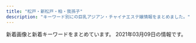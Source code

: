 ```yaml
---
title: "松戸・新松戸・柏・我孫子"
description: "キーワード別にの巨乳アジアン・チャイナエステ嬢情報をまとめました。"
---
```


新着画像と新着キーワードをまとめています。
2021年03月09日の情報です。

<DmmAffiliateIns />
<KeywordTable
  shops={
    [
    {
        "name": "\u697d\u5712",
        "keywords": {},
        "station": "JR\u677e\u6238\u99c5\u6771\u53e3",
        "img_links": [
            "http://msg-rlx.com/images/shop01.jpg",
            "http://msg-rlx.com/images/shop04.jpg",
            "http://msg-rlx.com/images/top.jpg",
            "http://msg-rlx.com/images/s_pick.jpg",
            "http://msg-rlx.com/images/shop02.jpg",
            "http://msg-rlx.com/staff/mimi/01.jpg",
            "http://msg-rlx.com/images/s_staff.jpg",
            "http://msg-rlx.com/staff/mei/01.jpg",
            "http://msg-rlx.com/staff/saki/01.jpg",
            "http://msg-rlx.com/staff/ai/01.jpg",
            "http://msg-rlx.com/staff/rumi/01.jpg",
            "http://msg-rlx.com/images/shop03.jpg",
            "http://msg-rlx.com/staff/an/01.jpg",
            "http://msg-rlx.com/images/s_news.jpg"
        ],
        "url": "http://msg-rlx.com/"
    },
    {
        "station": "JR\u99ac\u6a4b\u99c5\u897f\u53e3",
        "name": "heart Peace \u99ac\u6a4b",
        "img_links": [],
        "url": "https://heartpeace-mabashi.business.site/",
        "keywords": {}
    },
    {
        "station": "\u5357\u6d41\u5c71\u99c5A1\u51fa\u53e3",
        "img_links": [
            "http://www.miwaku.mensest.com/files/002-02.jpg",
            "http://www.miwaku.mensest.com/img/about_me.jpg",
            "http://www.miwaku.mensest.com/files/001.jpg",
            "http://www.miwaku.mensest.com/photo_news/upimg/572856035f5905b81e_0.jpg",
            "http://www.miwaku.mensest.com/files/001-03.jpg",
            "http://www.miwaku.mensest.com/files/010-03.jpg",
            "http://www.miwaku.mensest.com/files/002.jpg",
            "http://www.miwaku.mensest.com/photo_news/upimg/965066041cd6ec220b_0.jpg",
            "http://www.miwaku.mensest.com/files/001-02.jpg",
            "http://www.miwaku.mensest.com/photo_news/upimg/76147601b87ed4b8aa_2.jpg",
            "http://www.miwaku.mensest.com/files/003.jpg",
            "http://www.miwaku.mensest.com/files/003-03.jpg",
            "http://www.miwaku.mensest.com/files/004-02.jpg",
            "http://www.miwaku.mensest.com/files/002-03.jpg",
            "http://www.miwaku.mensest.com/files/006-03.jpg",
            "http://www.miwaku.mensest.com/files/010.jpg",
            "http://www.miwaku.mensest.com/files/010-02.jpg",
            "http://www.miwaku.mensest.com/files/005.jpg",
            "http://www.miwaku.mensest.com/files/005-03.jpg",
            "http://www.miwaku.mensest.com/files/006-02.jpg",
            "http://www.miwaku.mensest.com/files/004.jpg",
            "http://www.miwaku.mensest.com/img/featured_post.jpg",
            "http://www.miwaku.mensest.com/files/003-02.jpg",
            "http://www.miwaku.mensest.com/files/006.jpg",
            "http://www.miwaku.mensest.com/files/004-03.jpg",
            "http://www.miwaku.mensest.com/files/005-02.jpg"
        ],
        "keywords": {
            "D": 60,
            "87": 48,
            "C": 24,
            "86": 24,
            "85": 12
        },
        "name": "\u9b45\u60d1-\u307f\u308f\u304f-",
        "url": "http://www.miwaku.mensest.com/"
    },
    {
        "img_links": [
            "http://raku.est-u.com/staff/riri.jpg",
            "http://raku.est-u.com/images/s1.jpg",
            "http://raku.est-u.com/images/index3_10.png",
            "http://raku.est-u.com/images/s3.jpg",
            "http://raku.est-u.com/images/index_10.png",
            "http://raku.est-u.com/staff/ai.jpg",
            "http://raku.est-u.com/staff/aya.jpg",
            "http://raku.est-u.com/staff/haru2.jpg",
            "http://raku.est-u.com/images/index_08.png",
            "http://raku.est-u.com/images/index_16.png",
            "http://raku.est-u.com/images/staff.png",
            "http://raku.est-u.com/images/s2.jpg",
            "http://raku.est-u.com/images/index_11.png",
            "http://raku.est-u.com/images/faq.png",
            "http://raku.est-u.com/images/index_04.png",
            "http://raku.est-u.com/images/index_14.png",
            "http://raku.est-u.com/staff/risa.jpg",
            "http://raku.est-u.com/images/index2_10.png",
            "http://raku.est-u.com/staff/risa2.jpg",
            "http://raku.est-u.com/images/index_07.png",
            "http://raku.est-u.com/images/index_09.png",
            "http://raku.est-u.com/staff/1.jpg",
            "http://raku.est-u.com/images/index_06.png",
            "http://raku.est-u.com/staff/momo.jpg",
            "http://raku.est-u.com/staff/haru.jpg",
            "http://raku.est-u.com/images/index_02.png",
            "http://raku.est-u.com/staff/yuri.jpg",
            "http://raku.est-u.com/images/index_05.png",
            "http://raku.est-u.com/staff/yuri2.jpg",
            "http://raku.est-u.com/images/s4.jpg",
            "http://raku.est-u.com/images/index_15.png"
        ],
        "keywords": {},
        "url": "http://raku.est-u.com/",
        "name": "\u697d\u697d",
        "station": "\u516b\u67f1\u99c5"
    },
    {
        "name": "Cucura \uff5e\u30ad\u30e5\u30ad\u30e5\u30e9\uff5e",
        "keywords": {
            "87": 5,
            "D": 20,
            "84": 1,
            "85": 7,
            "E": 2,
            "C": 33,
            "86": 8
        },
        "img_links": [
            "http://cucura.jpn.cm/photos/sites/38/2021/02/2021022313322835.jpg",
            "http://cucura.a1.ies.bz/upload/sites/38/2021/03/2021030211243377.jpg",
            "http://cucura.jpn.cm/photos/sites/38/2020/11/2020110412483410.jpg",
            "http://cucura.jpn.cm/images/room1.jpg",
            "http://cucura.jpn.cm/photos/sites/38/2020/08/202008021048430.jpg",
            "http://cucura.jpn.cm/images/room4.jpg",
            "http://cucura.jpn.cm/photos/sites/38/2019/01/2019011118544320.jpg",
            "http://cucura.jpn.cm/images/s_link.jpg",
            "http://cucura.jpn.cm/photos/sites/38/2019/06/2019061810373645.jpg",
            "http://cucura.jpn.cm/photos/sites/38/2020/05/2020051915203340.jpg",
            "http://cucura.jpn.cm/photos/sites/38/2020/09/2020092417191484.jpg",
            "http://cucura.jpn.cm/images/s_staff.jpg",
            "http://cucura.jpn.cm/photos/sites/38/2020/07/2020072712304399.jpg",
            "http://cucura.jpn.cm/photos/sites/38/2019/01/2019011118544274.jpg",
            "http://cucura.jpn.cm/photos/sites/38/2019/01/2019011118544314.jpg",
            "http://cucura.jpn.cm/photos/sites/38/2020/06/2020061614532971.jpg",
            "http://cucura.jpn.cm/photos/sites/38/2020/06/2020061212481651.jpg",
            "http://cucura.jpn.cm/images/nbj3.jpg",
            "http://cucura.jpn.cm/images/room3.jpg",
            "http://cucura.jpn.cm/images/staff_bj3.jpg",
            "http://cucura.jpn.cm/photos/sites/38/2020/11/2020111613351458.jpg",
            "http://cucura.jpn.cm/photos/sites/38/2020/08/202008121022473.jpg",
            "http://cucura.jpn.cm/photos/sites/38/2020/06/2020091814003142.jpg",
            "http://cucura.jpn.cm/photos/sites/38/2019/06/2019061911111315.jpg",
            "http://cucura.jpn.cm/photos/sites/38/2021/03/2021030211243377.jpg",
            "http://cucura.jpn.cm/images/s_news.jpg",
            "http://cucura.jpn.cm/photos/sites/38/2019/01/201901111854428.jpg",
            "http://cucura.jpn.cm/photos/sites/38/2019/06/2019061818212964.jpg",
            "http://cucura.jpn.cm/photos/sites/38/2019/01/2019011118544192.jpg",
            "http://cucura.jpn.cm/images/room2.jpg",
            "http://cucura.jpn.cm/photos/sites/38/2020/04/2020040410210785.jpg",
            "http://cucura.jpn.cm/photos/sites/38/2019/01/2019011118544338.jpg",
            "http://cucura.jpn.cm/photos/sites/38/2021/02/2021022712463364.jpg",
            "http://cucura.jpn.cm/photos/sites/38/2020/04/2020042818525231.jpg",
            "http://cucura.jpn.cm/images/mobile.jpg",
            "http://cucura.a1.ies.bz/upload/sites/38/2021/02/2021022712463364.jpg",
            "http://cucura.jpn.cm/photos/sites/38/2020/10/2020101017351457.jpg",
            "http://cucura.jpn.cm/images/top.png"
        ],
        "url": "http://cucura.jpn.cm/",
        "station": "JR\u67cf\u99c5\u6771\u53e3"
    },
    {
        "url": "http://tagurou.xyz.mn/",
        "station": "JR\u65b0\u516b\u67f1\u99c5",
        "name": "\u6e80\u5929\u661f",
        "keywords": {
            "88": 1,
            "85": 6,
            "D": 17,
            "86": 11,
            "87": 3,
            "E": 4,
            "C": 29
        },
        "img_links": [
            "http://tagurou.xyz.mn/images/s_news.jpg",
            "http://tagurou.xyz.mn/photos/sites/6/2019/03/201903181033330.jpg",
            "http://tagurou.xyz.mn/photos/sites/6/2020/03/2020030706483054.jpg",
            "http://tagurou.xyz.mn/photos/sites/6/2019/10/2019102414385819.jpg",
            "http://tagurou.xyz.mn/photos/sites/6/2019/11/2019111303001243.jpg",
            "http://tagurou.xyz.mn/images/room3.jpg",
            "http://tagurou.xyz.mn/photos/sites/6/2019/05/201905311324065.jpg",
            "http://tagurou.xyz.mn/photos/sites/6/2019/03/2019030418105444.jpg",
            "http://tagurou.xyz.mn/photos/sites/6/2019/03/2019030917094368.jpg",
            "http://tagurou.xyz.mn/images/room4.jpg",
            "http://tagurou.xyz.mn/images/room1.jpg",
            "http://tagurou.xyz.mn/photos/sites/6/2019/03/2019030416515471.jpg",
            "http://tagurou.xyz.mn/photos/sites/6/2019/11/2019111303001512.jpg",
            "http://tagurou.xyz.mn/photos/sites/6/2019/09/2019091016392780.jpg",
            "http://tagurou.xyz.mn/photos/sites/6/2020/11/2020113008475911.jpg",
            "http://tagurou.xyz.mn/photos/sites/6/2019/11/2019110404544922.jpg",
            "http://tagurou.xyz.mn/images/s_staff.jpg",
            "http://tagurou.xyz.mn/photos/sites/6/2019/05/2019051010374753.jpg",
            "http://tagurou.xyz.mn/images/top.jpg",
            "http://tagurou.xyz.mn/photos/sites/6/2019/08/201908131018080.jpg",
            "http://tagurou.xyz.mn/photos/sites/6/2019/09/2019092511413276.jpg",
            "http://tagurou.xyz.mn/photos/sites/6/2019/05/201905231327331.jpg",
            "http://tagurou.xyz.mn/photos/sites/6/2019/12/2019122007323851.jpg",
            "http://tagurou.xyz.mn/photos/sites/6/2020/01/2020010910135316.jpg",
            "http://tagurou.xyz.mn/photos/sites/6/2019/12/2019120408461259.jpg",
            "http://tagurou.xyz.mn/photos/sites/6/2019/09/2019091016461939.jpg",
            "http://tagurou.xyz.mn/photos/sites/6/2020/01/202001030529215.jpg",
            "http://tagurou.xyz.mn/images/info.jpg",
            "http://tagurou.xyz.mn/images/mobile.jpg",
            "http://tagurou.xyz.mn/photos/sites/6/2019/10/2019102903281868.jpg",
            "http://tagurou.xyz.mn/photos/sites/6/2019/03/201903041651535.jpg",
            "http://tagurou.xyz.mn/photos/sites/6/2019/12/2019120408461554.jpg",
            "http://tagurou.xyz.mn/photos/sites/6/2020/03/2020030706483424.jpg",
            "http://tagurou.xyz.mn/photos/sites/6/2019/11/2019111805350313.jpg",
            "http://tagurou.xyz.mn/images/s_link.jpg",
            "http://tagurou.xyz.mn/images/room2.jpg"
        ]
    },
    {
        "station": "JR\u67cf\u99c5\u6771\u53e3",
        "keywords": {
            "89": 12,
            "E": 12,
            "\u30bb\u30af\u30b7\u30fc": 1,
            "87": 12,
            "D": 8,
            "G": 4
        },
        "name": "\u82b1\u306e\u96e8",
        "img_links": [
            "http://www.hananoame.mensest.com/files/002.jpg",
            "http://www.hananoame.mensest.com/photo_news/upimg/288696045b5cfdb345_0.jpg",
            "http://www.hananoame.mensest.com/files/005.jpg",
            "http://www.hananoame.mensest.com/photo_news/upimg/288696045b5cfdb345_1.jpg",
            "http://www.hananoame.mensest.com/files/003.jpg",
            "http://www.hananoame.mensest.com/files/004.jpg",
            "http://www.hananoame.mensest.com/files/006.jpg",
            "http://www.hananoame.mensest.com/files/001.jpg"
        ],
        "url": "http://www.hananoame.mensest.com/"
    },
    {
        "img_links": [
            "http://purplerose.jpest.net/images/g3.jpg",
            "http://purplerose.jpest.net/images/r01.jpg",
            "http://purplerose.jpest.net/images/mobile.png",
            "http://purplerose.jpest.net/images/g1.jpg",
            "http://purplerose.jpest.net/images/gat.png",
            "http://purplerose.jpest.net/images/pickt.png",
            "http://purplerose.jpest.net/images/g2.jpg",
            "http://purplerose.jpest.net/images/r03.jpg",
            "http://purplerose.jpest.net/images/r04.jpg",
            "http://purplerose.jpest.net/images/newt.png",
            "http://purplerose.jpest.net/images/g0.jpg",
            "http://purplerose.jpest.net/images/r02.jpg",
            "http://purplerose.jpest.net/images/g4.jpg",
            "http://purplerose.jpest.net/images/nana1.jpg",
            "http://purplerose.jpest.net/images/tite-staff.png"
        ],
        "url": "http://purplerose.jpest.net/",
        "station": "JR\u67cf\u99c5\u897f\u53e3",
        "keywords": {
            "C": 7
        },
        "name": "\u30d0\u30e9\u306e\u4eba\u9b5a"
    },
    {
        "url": "http://www.waflow.work/",
        "img_links": [
            "http://www.waflow.work/images/news.jpg",
            "http://www.waflow.work/images/int1.png",
            "http://www.waflow.work/img/miyuki1.jpg",
            "http://www.waflow.work/staff/miyuki.jpg",
            "http://www.waflow.work/images/4.jpg",
            "http://www.waflow.work/images/5.jpg",
            "http://www.waflow.work/img/kana1.jpg",
            "http://www.waflow.work/images/1.jpg",
            "http://www.waflow.work/images/rec.png",
            "http://www.waflow.work/images/tg.jpg",
            "http://www.waflow.work/images/ta.png",
            "http://www.waflow.work/images/head.jpg",
            "http://www.waflow.work/img/rina1.jpg",
            "http://www.waflow.work/images/staff_t.jpg",
            "http://www.waflow.work/images/3.jpg",
            "http://www.waflow.work/images/int2.png",
            "http://www.waflow.work/img/yuyu1.jpg",
            "http://www.waflow.work/staff/kana.jpg",
            "http://www.waflow.work/staff/yuyu.jpg",
            "http://www.waflow.work/images/interior_t.jpg",
            "http://www.waflow.work/staff/rina.jpg",
            "http://www.waflow.work/images/mobile.png",
            "http://www.waflow.work/images/sys.png"
        ],
        "keywords": {},
        "station": "\u307f\u306e\u308a\u53f0\u99c5\u5357\u53e3",
        "name": "\u6c34\u306e\u82b1"
    },
    {
        "name": "\u30c1\u30e3\u30fc\u30df\u30f3\u30b0\u30b9\u30da\u30fc\u30b9",
        "img_links": [
            "http://angelalove.este88.com/images/info2.jpg",
            "http://angelalove.este88.com/gals/koko3.jpg",
            "http://angelalove.este88.com/images/s_staff.png",
            "http://angelalove.este88.com/images/info5.jpg",
            "http://angelalove.este88.com/gals/hime.jpg",
            "http://angelalove.este88.com/gals/sayuri1.jpg",
            "http://angelalove.este88.com/gals/yuna1.jpg",
            "http://angelalove.este88.com/images/s_news.png",
            "http://angelalove.este88.com/gals/kaori1.jpg",
            "http://angelalove.este88.com/images/info.png",
            "http://angelalove.este88.com/gals/nami2.jpg",
            "http://angelalove.este88.com/images/top02.jpg",
            "http://angelalove.este88.com/gals/nami1.jpg",
            "http://angelalove.este88.com/images/topinfo.jpg",
            "http://angelalove.este88.com/gals/koko2.jpg",
            "http://angelalove.este88.com/gals/saki1.jpg",
            "http://angelalove.este88.com/gals/hina1.jpg",
            "http://angelalove.este88.com/images/info3.jpg",
            "http://angelalove.este88.com/images/info1.jpg",
            "http://angelalove.este88.com/images/top01.jpg",
            "http://angelalove.este88.com/gals/koko1.jpg",
            "http://angelalove.este88.com/gals/rina1.jpg"
        ],
        "keywords": {},
        "url": "http://angelalove.este88.com/",
        "station": "JR\u67cf\u99c5\u6771\u53e3"
    },
    {
        "station": "JR\u6211\u5b6b\u5b50\u99c5\u5357\u53e3",
        "keywords": {
            "C": 26,
            "85": 2,
            "D": 24,
            "88": 4,
            "87": 20
        },
        "name": "\u307e\u3069\u308d\u307f",
        "url": "http://www.madoromi.iesjp.com/",
        "img_links": [
            "http://www.madoromi.iesjp.com/files/004.jpg",
            "http://www.madoromi.iesjp.com/files/013.jpg",
            "http://www.madoromi.iesjp.com/files/006.jpg",
            "http://www.madoromi.iesjp.com/img/btn_side_mobile.jpg",
            "http://www.madoromi.iesjp.com/img/ttl_info.png",
            "http://www.madoromi.iesjp.com/files/011.jpg",
            "http://www.madoromi.iesjp.com/files/014.jpg",
            "http://www.madoromi.iesjp.com/img/ttl_news.png",
            "http://www.madoromi.iesjp.com/img/pickup.jpg",
            "http://www.madoromi.iesjp.com/files/012.jpg",
            "http://www.madoromi.iesjp.com/img/btn_blog.png",
            "http://www.madoromi.iesjp.com/files/008.jpg",
            "http://www.madoromi.iesjp.com/img/goback.jpg",
            "http://www.madoromi.iesjp.com/files/003.jpg",
            "http://www.madoromi.iesjp.com/files/005.jpg",
            "http://www.madoromi.iesjp.com/files/010.jpg",
            "http://www.madoromi.iesjp.com/files/001.jpg",
            "http://www.madoromi.iesjp.com/files/009.jpg",
            "http://www.madoromi.iesjp.com/img/tel.png",
            "http://www.madoromi.iesjp.com/files/002.jpg",
            "http://www.madoromi.iesjp.com/files/007.jpg"
        ]
    },
    {
        "img_links": [],
        "url": "http://more.esthe.me/",
        "name": "MORE\u30fb\u30e2\u30a2",
        "station": "JR\u67cf\u99c5\u5357\u53e3",
        "keywords": {}
    },
    {
        "img_links": [
            "http://ikoi-teien.info/images/top.jpg",
            "http://ikoi-teien.info/images/a10.jpg",
            "http://ikoi-teien.info/images/mobile.jpg",
            "http://ikoi-teien.info/images/a09.jpg",
            "http://ikoi-teien.info/images/g0.jpg",
            "http://ikoi-teien.info/images/1.jpg",
            "http://ikoi-teien.info/images/zi_staff.png",
            "http://ikoi-teien.info/images/a06.jpg",
            "http://ikoi-teien.info/images/s1.jpg",
            "http://ikoi-teien.info/images/a07.jpg",
            "http://ikoi-teien.info/images/g1.jpg",
            "http://ikoi-teien.info/images/tisato.jpg",
            "http://ikoi-teien.info/images/s2.jpg"
        ],
        "url": "http://ikoi-teien.info/",
        "name": "\u61a9\u3044\u306e\u5ead\u5712",
        "station": "JR\u677e\u6238\u99c5\u6771\u53e3",
        "keywords": {
            "C": 8
        }
    },
    {
        "img_links": [
            "http://hime.ests.co/images/s3.jpg",
            "http://hime.ests.co/photos/sites/27/2019/12/2019122608265227.jpg",
            "http://hime.ests.co/images/info.jpg",
            "http://hime.ests.co/images/room4.jpg",
            "http://hime.ests.co/images/s_staff.jpg",
            "http://hime.ests.co/photos/sites/27/2020/11/2020111505294488.jpg",
            "http://hime.ests.co/images/mobile.jpg",
            "http://hime.ests.co/images/s_link.jpg",
            "http://hime.ests.co/images/s_news.jpg",
            "http://hime.ests.co/images/room2.jpg",
            "http://hime.ests.co/images/end.png",
            "http://hime.ests.co/photos/sites/27/2020/07/2020072809021138.jpg",
            "http://hime.ests.co/images/s_pick.jpg",
            "http://hime.ests.co/images/room1.jpg",
            "http://hime.ests.co/images/room3.jpg",
            "http://hime.ests.co/photos/sites/27/2020/11/2020111505294566.jpg",
            "http://hime.ests.co/images/s1.jpg",
            "http://hime.ests.co/images/top.png",
            "http://hime.ests.co/photos/sites/27/2019/12/2019122608134647.jpg"
        ],
        "name": "\u59eb",
        "url": "http://hime.ests.co/",
        "station": "JR\u677e\u6238\u99c5\u6771\u53e3",
        "keywords": {
            "\u80f8": 2,
            "C": 1,
            "86": 4,
            "83": 1,
            "D": 4
        }
    },
    {
        "station": "JR\u5929\u738b\u53f0\u99c5\u5357\u53e3",
        "name": "\u7d50YUI",
        "url": "https://yui-aroma.com/",
        "img_links": [],
        "keywords": {}
    },
    {
        "station": "JR\u677e\u6238\u99c5\u897f\u53e3",
        "img_links": [
            "http://sosoya.est888.com/css/top004.jpg",
            "http://sosoya.est888.com/css/right.png",
            "http://sosoya.est888.com/css/staff/naiyo02.png",
            "http://sosoya.est888.com/css/nav/nav04.png",
            "http://sosoya.est888.com/css/top01.jpg",
            "http://sosoya.est888.com/css/nav/nav06.png",
            "http://sosoya.est888.com/css/staff/staff-02.jpg",
            "http://sosoya.est888.com/css/staff/staff-04.jpg",
            "http://sosoya.est888.com/css/nav/nav03.png",
            "http://sosoya.est888.com/css/staff/naiyo01.png",
            "http://sosoya.est888.com/css/staff/staff-03.jpg",
            "http://sosoya.est888.com/css/head01.jpg",
            "http://sosoya.est888.com/css/top02.jpg",
            "http://sosoya.est888.com/css/nav/nav01.png",
            "http://sosoya.est888.com/css/staff/staff-01.jpg",
            "http://sosoya.est888.com/css/nav/nav05.png",
            "http://sosoya.est888.com/css/left.png",
            "http://sosoya.est888.com/css/nav/nav02.png"
        ],
        "url": "http://sosoya.est888.com/",
        "name": "\u695a\u3005\u5c4b",
        "keywords": {
            "C": 1,
            "87": 1,
            "D": 1,
            "89": 3
        }
    },
    {
        "name": "\u30d0\u30cb\u30e9\u30a2\u30a4\u30b9",
        "img_links": [
            "http://melpomene-est.xyz/images/cg10.jpg",
            "http://melpomene-est.xyz/images/b5.jpg",
            "http://melpomene-est.xyz/images/b2.jpg",
            "http://melpomene-est.xyz/images/cg08.jpg",
            "http://melpomene-est.xyz/images/b1.jpg",
            "http://melpomene-est.xyz/images/cg09.jpg",
            "http://melpomene-est.xyz/images/tel.png",
            "http://melpomene-est.xyz/images/cg07.jpg",
            "http://melpomene-est.xyz/images/b6.jpg",
            "http://melpomene-est.xyz/images/roser.png",
            "http://melpomene-est.xyz/images/cg05.jpg",
            "http://melpomene-est.xyz/images/rosel.png",
            "http://melpomene-est.xyz/images/cg02.jpg",
            "http://melpomene-est.xyz/images/b4.jpg",
            "http://melpomene-est.xyz/images/cg03.jpg",
            "http://melpomene-est.xyz/images/cg01.jpg",
            "http://melpomene-est.xyz/images/b3.jpg",
            "http://melpomene-est.xyz/images/cg06.jpg"
        ],
        "keywords": {
            "86": 33
        },
        "station": "JR\u5357\u67cf\u99c5\u897f\u53e3",
        "url": "http://melpomene-est.xyz/"
    },
    {
        "keywords": {
            "D": 6,
            "E": 8,
            "90": 2,
            "87": 8,
            "89": 4,
            "H": 2,
            "88": 4,
            "F": 2
        },
        "name": "Etoile\uff5e\u30a8\u30c8\u30ef\u30fc\u30eb",
        "station": "JR\u67cf\u99c5\u6771\u53e3",
        "url": "http://www.etoile.iesjp.com/",
        "img_links": [
            "http://www.etoile.iesjp.com/photo_news/upimg/588816045c22ae4981_1.jpg",
            "http://www.etoile.iesjp.com/files/006-02.jpg",
            "http://www.etoile.iesjp.com/files/006.jpg",
            "http://www.etoile.iesjp.com/files/002.jpg",
            "http://www.etoile.iesjp.com/files/009.jpg",
            "http://www.etoile.iesjp.com/files/008-02.jpg",
            "http://www.etoile.iesjp.com/images/top-left01.jpg",
            "http://www.etoile.iesjp.com/files/009-02.jpg",
            "http://www.etoile.iesjp.com/images/m-top-right04.jpg",
            "http://www.etoile.iesjp.com/files/008.jpg",
            "http://www.etoile.iesjp.com/files/007-02.jpg",
            "http://www.etoile.iesjp.com/images/m-left.jpg",
            "http://www.etoile.iesjp.com/images/m-yejiao.jpg",
            "http://www.etoile.iesjp.com/images/m-head.jpg",
            "http://www.etoile.iesjp.com/images/m-top03.jpg",
            "http://www.etoile.iesjp.com/files/002-02.jpg",
            "http://www.etoile.iesjp.com/images/m-top-right01.jpg",
            "http://www.etoile.iesjp.com/images/call.png",
            "http://www.etoile.iesjp.com/photo_news/upimg/588816045c22ae4981_0.jpg",
            "http://www.etoile.iesjp.com/images/m-top02.jpg",
            "http://www.etoile.iesjp.com/files/003-02.jpg",
            "http://www.etoile.iesjp.com/files/003.jpg",
            "http://www.etoile.iesjp.com/files/007.jpg",
            "http://www.etoile.iesjp.com/files/001.jpg",
            "http://www.etoile.iesjp.com/files/004.jpg",
            "http://www.etoile.iesjp.com/files/001-02.jpg",
            "http://www.etoile.iesjp.com/images/m-top-right02.jpg",
            "http://www.etoile.iesjp.com/images/m-right.jpg",
            "http://www.etoile.iesjp.com/files/005-02.jpg",
            "http://www.etoile.iesjp.com/images/m-top-right03.jpg",
            "http://www.etoile.iesjp.com/files/004-02.jpg",
            "http://www.etoile.iesjp.com/files/005.jpg"
        ]
    },
    {
        "img_links": [
            "http://aozora.iest.jp/layer/images/top/top_04.jpg",
            "http://aozora.iest.jp/images/staff_03.jpg",
            "http://aozora.iest.jp/images/staff_bj1.png",
            "http://aozora.iest.jp/images/ser4.jpg",
            "http://aozora.iest.jp/layer/images/top/top_02.jpg",
            "http://aozora.iest.jp/layer/images/top/top_03.jpg",
            "http://aozora.iest.jp/images/ser3.jpg",
            "http://aozora.iest.jp/images/staff_08.jpg",
            "http://aozora.iest.jp/images/ser1.jpg",
            "http://aozora.iest.jp/images/staff_bj4.png",
            "http://aozora.iest.jp/images/staff_02.jpg",
            "http://aozora.iest.jp/layer/images/top.jpg",
            "http://aozora.iest.jp/images/staff_06.jpg",
            "http://aozora.iest.jp/images/1.jpg",
            "http://aozora.iest.jp/images/staff_04.jpg",
            "http://aozora.iest.jp/images/top2.jpg",
            "http://aozora.iest.jp/layer/images/top/top_05.jpg",
            "http://aozora.iest.jp/images/ser2.jpg",
            "http://aozora.iest.jp/images/wenzi-staff.png",
            "http://aozora.iest.jp/images/staff_01.jpg",
            "http://aozora.iest.jp/images/top1.jpg",
            "http://aozora.iest.jp/layer/images/top/top_06.jpg",
            "http://aozora.iest.jp/images/staff_07.jpg",
            "http://aozora.iest.jp/images/s_service.png",
            "http://aozora.iest.jp/images/info.png",
            "http://aozora.iest.jp/layer/images/top/top_01.jpg",
            "http://aozora.iest.jp/layer/images/top/top_08.png",
            "http://aozora.iest.jp/images/s_info.png"
        ],
        "name": "\u9752\u7a7a",
        "station": "\u516b\u67f1\u99c5\u5317\u53e3",
        "url": "http://aozora.iest.jp/",
        "keywords": {
            "85": 6,
            "87": 6,
            "86": 9
        }
    },
    {
        "img_links": [],
        "station": "JR\u5357\u6d41\u5c71\u99c5\u5317\u53e3",
        "keywords": {},
        "name": "\u3084\u3059\u3089\u304e",
        "url": "http://ziotyu.xyz/"
    },
    {
        "station": "JR\u67cf\u99c5\u6771\u53e3",
        "img_links": [],
        "name": "CRESTAGE",
        "url": "https://crestage.est.cm/",
        "keywords": {}
    },
    {
        "url": "http://es-kirara.work/",
        "keywords": {},
        "station": "\u5357\u6d41\u5c71\u99c5A2\u51fa\u53e3",
        "img_links": [
            "http://es-kirara.work/img/koko1.jpg",
            "http://es-kirara.work/images/2.jpg",
            "http://es-kirara.work/images/staff_t.jpg",
            "http://es-kirara.work/images/mobile.jpg",
            "http://es-kirara.work/images/info.png",
            "http://es-kirara.work/images/sys1.png",
            "http://es-kirara.work/images/int1.png",
            "http://es-kirara.work/images/news.jpg",
            "http://es-kirara.work/images/interior_t.jpg",
            "http://es-kirara.work/images/int2.png",
            "http://es-kirara.work/images/head.jpg",
            "http://es-kirara.work/images/3.jpg",
            "http://es-kirara.work/images/s1.png",
            "http://es-kirara.work/images/1.jpg",
            "http://es-kirara.work/images/b1.jpg",
            "http://es-kirara.work/images/b2.jpg",
            "http://es-kirara.work/images/sys2.png",
            "http://es-kirara.work/img/ririko1.jpg",
            "http://es-kirara.work/images/4.jpg",
            "http://es-kirara.work/images/tel.jpg",
            "http://es-kirara.work/img/sayuri1.jpg",
            "http://es-kirara.work/img/miho1.jpg"
        ],
        "name": "\u697d\u5712\uff5e\u3042\u308f\u308f"
    },
    {
        "name": "LOVER",
        "station": "JR\u65b0\u677e\u6238\u99c5",
        "img_links": [
            "http://es-candy.work/images/head.jpg",
            "http://es-candy.work/images/sisu_t.jpg",
            "http://es-candy.work/sp/menu/home.jpg",
            "http://es-candy.work/images/ac2.jpg",
            "http://es-candy.work/sp/images/head.jpg",
            "http://es-candy.work/images/rec2.jpg",
            "http://es-candy.work/sp/images/interior_t.jpg",
            "http://es-candy.work/images/up.png",
            "http://es-candy.work/sp/img/rina1.jpg",
            "http://es-candy.work/img/rina1.jpg",
            "http://es-candy.work/sp/staff/yui.jpg",
            "http://es-candy.work/images/ac1.jpg",
            "http://es-candy.work/staff/yui.jpg",
            "http://es-candy.work/sp/images/int4.jpg",
            "http://es-candy.work/images/int2.jpg",
            "http://es-candy.work/images/3.jpg",
            "http://es-candy.work/staff/nanami.jpg",
            "http://es-candy.work/sp/menu/staff.jpg",
            "http://es-candy.work/sp/images/news.jpg",
            "http://es-candy.work/images/rec1.jpg",
            "http://es-candy.work/images/staff_t.jpg",
            "http://es-candy.work/sp/menu/interior.jpg",
            "http://es-candy.work/images/tgirl.jpg",
            "http://es-candy.work/sp/images/int1.jpg",
            "http://es-candy.work/images/interior_t.jpg",
            "http://es-candy.work/sp/staff/rina.jpg",
            "http://es-candy.work/sp/images/sys2.jpg",
            "http://es-candy.work/images/sys2.jpg",
            "http://es-candy.work/sp/images/rec1.jpg",
            "http://es-candy.work/images/4.jpg",
            "http://es-candy.work/sp/images/sys1.jpg",
            "http://es-candy.work/staff/rina.jpg",
            "http://es-candy.work/img/sati1.jpg",
            "http://es-candy.work/images/sm.jpg",
            "http://es-candy.work/sp/images/ac1.jpg",
            "http://es-candy.work/img/nanami1.jpg",
            "http://es-candy.work/images/sisu2.jpg",
            "http://es-candy.work/sp/images/staff_t.jpg",
            "http://es-candy.work/sp/images/newsb.jpg",
            "http://es-candy.work/images/int1.jpg",
            "http://es-candy.work/sp/img/nanami1.jpg",
            "http://es-candy.work/sp/images/int2.jpg",
            "http://es-candy.work/sp/images/int3.jpg",
            "http://es-candy.work/sp/images/tel.jpg",
            "http://es-candy.work/staff/sati.jpg",
            "http://es-candy.work/sp/staff/sati.jpg",
            "http://es-candy.work/sp/images/comment.jpg",
            "http://es-candy.work/sp/img/sati1.jpg",
            "http://es-candy.work/sp/images/pc.jpg",
            "http://es-candy.work/images/1.jpg",
            "http://es-candy.work/images/2.jpg",
            "http://es-candy.work/sp/images/sisu.jpg",
            "http://es-candy.work/sp/images/footer.jpg",
            "http://es-candy.work/images/sys1.jpg",
            "http://es-candy.work/images/sisu1.jpg",
            "http://es-candy.work/images/tr.jpg",
            "http://es-candy.work/images/news.jpg",
            "http://es-candy.work/sp/images/ac2.jpg",
            "http://es-candy.work/sp/staff/nanami.jpg",
            "http://es-candy.work/sp/images/topgirl.jpg",
            "http://es-candy.work/images/int4.jpg",
            "http://es-candy.work/sp/img/yui1.jpg",
            "http://es-candy.work/img/yui1.jpg",
            "http://es-candy.work/sp/images/top.jpg",
            "http://es-candy.work/sp/images/rec2.jpg",
            "http://es-candy.work/images/int3.jpg"
        ],
        "url": "http://es-candy.work/",
        "keywords": {
            "86": 1,
            "87": 1,
            "88": 1,
            "89": 1
        }
    },
    {
        "name": "\u82b1\u9b41 \uff5e\u304a\u3044\u3089\u3093\uff5e",
        "station": "JR\u65b0\u516b\u67f1\u99c5",
        "keywords": {
            "88": 4,
            "D": 28,
            "87": 24
        },
        "url": "http://www.oiran.iesjp.info/",
        "img_links": [
            "http://www.oiran.iesjp.info/files/007.jpg",
            "http://www.oiran.iesjp.info/files/007-02.jpg",
            "http://www.oiran.iesjp.info/files/006-02.jpg",
            "http://www.oiran.iesjp.info/files/009-02.jpg",
            "http://www.oiran.iesjp.info/images/btn2.png",
            "http://www.oiran.iesjp.info/images/icon_top.png",
            "http://www.oiran.iesjp.info/files/004-03.jpg",
            "http://www.oiran.iesjp.info/common/images/photo03.jpg",
            "http://www.oiran.iesjp.info/files/010-03.jpg",
            "http://www.oiran.iesjp.info/files/006.jpg",
            "http://www.oiran.iesjp.info/files/004-02.jpg",
            "http://www.oiran.iesjp.info/files/010-02.jpg",
            "http://www.oiran.iesjp.info/files/001-02.jpg",
            "http://www.oiran.iesjp.info/files/007-03.jpg",
            "http://www.oiran.iesjp.info/files/006-03.jpg",
            "http://www.oiran.iesjp.info/files/003.jpg",
            "http://www.oiran.iesjp.info/files/003-03.jpg",
            "http://www.oiran.iesjp.info/files/009.jpg",
            "http://www.oiran.iesjp.info/images/icon_info.png",
            "http://www.oiran.iesjp.info/files/004.jpg",
            "http://www.oiran.iesjp.info/common/images/photo01.jpg",
            "http://www.oiran.iesjp.info/images/icon_tel.png",
            "http://www.oiran.iesjp.info/files/003-02.jpg",
            "http://www.oiran.iesjp.info/images/mainImg_sub.jpg",
            "http://www.oiran.iesjp.info/common/images/photo02.jpg",
            "http://www.oiran.iesjp.info/files/001-03.jpg",
            "http://www.oiran.iesjp.info/files/009-03.jpg",
            "http://www.oiran.iesjp.info/images/icon_staff.png",
            "http://www.oiran.iesjp.info/files/010.jpg",
            "http://www.oiran.iesjp.info/files/001.jpg"
        ]
    },
    {
        "name": "\u6953\uff5e\u304b\u3048\u3067\uff5e",
        "keywords": {},
        "img_links": [
            "http://www.relax-kaede.com/optImg/31355/item/1593000/12811391_280_373.jpg",
            "http://www.relax-kaede.com/optImg/31355/item/1593000/12811391_300_400.jpg",
            "http://www.relax-kaede.com/upFu8/31355/official/officialConf/parts/imgMenu/job.png",
            "http://www.relax-kaede.com/upFu8/31355/official/officialConf/parts/imgMenu/rateHover.png",
            "http://www.relax-kaede.com/optImg/31355/item/1587007/12672603_51_68.jpg",
            "http://www.relax-kaede.com/optImg/31355/item/1557719/front_180_240.jpg",
            "http://www.relax-kaede.com/optImg/31355/item/1587652/12704747_51_68.jpg",
            "http://www.relax-kaede.com/mobileImg/31355/item/1593000/front_162_0.jpg",
            "http://www.relax-kaede.com/optImg/31355/item/1593000/front_240_0.jpg",
            "http://www.relax-kaede.com/optImg/31355/item/1579794/front_240_0.jpg",
            "http://www.relax-kaede.com/mobileImgFu8/31355/official/officialConf/parts/img/itemNoImage_75_0.jpg",
            "http://www.relax-kaede.com/optImg/31355/item/1549190/front_180_240.jpg",
            "http://www.relax-kaede.com/upFu8/31355/official/officialConf/parts/imgMenu/mainHover.png",
            "http://www.relax-kaede.com/optImg/31355/item/1557719/front_240_0.jpg",
            "http://www.relax-kaede.com/optImg/31355/item/1593000/12811391_51_68.jpg",
            "http://www.relax-kaede.com/optImg/31355/item/1587652/front_180_240.jpg",
            "http://www.relax-kaede.com/optImg/31355/item/1566048/12304173_300_400.jpg",
            "http://www.relax-kaede.com/optImg/31355/item/1587007/front_240_0.jpg",
            "http://www.relax-kaede.com/upFu8/31355/official/officialConf/logomobile/img/headerLogo.jpg",
            "http://www.relax-kaede.com/mobileImg/31355/item/1601793/front_75_0.jpg",
            "http://www.relax-kaede.com/optImg/31355/item/1566048/front_180_240.jpg",
            "http://www.relax-kaede.com/optImg/31355/item/1506841/front_180_240.jpg",
            "http://www.relax-kaede.com/optImg/31355/item/1559927/12153969_300_400.jpg",
            "http://www.relax-kaede.com/optImg/31355/item/1621237/13356546_51_68.jpg",
            "http://www.relax-kaede.com/optImg/31355/item/1593000/front_180_240.jpg",
            "http://www.relax-kaede.com/optImg/31355/item/1559927/12153969_51_68.jpg",
            "http://www.relax-kaede.com/optImg/31355/news/33269380_0_0.jpg",
            "http://www.relax-kaede.com/optImg/31355/item/1601793/12999240_300_400.jpg",
            "http://www.relax-kaede.com/optImg/31355/item/1555355/front_180_240.jpg",
            "http://www.relax-kaede.com/optImg/31355/item/1621237/13356546_300_400.jpg",
            "http://www.relax-kaede.com/upFu8/31355/officialFreecontents/82059/bgTop.png",
            "http://www.relax-kaede.com/s/img/telToIcon_alpha.png",
            "http://www.relax-kaede.com/optImg/31355/item/1521805/front_240_0.jpg",
            "https://www.relax-kaede.com/mobileImg/31355/item/1621237/13356546_120_160.jpg",
            "http://www.relax-kaede.com/s/img/fdc_phoneIcon0_alpha.png",
            "http://www.relax-kaede.com/upFu8/31355/official/officialConf/schedule/img/newIconImage.png",
            "http://www.relax-kaede.com/optImg/31355/item/1555355/12811432_300_400.jpg",
            "http://www.relax-kaede.com/optImg/31355/item/1587008/front_180_240.jpg",
            "http://www.relax-kaede.com/upFu8/31355/official/officialConf/item/img/newIconImage.png",
            "http://www.relax-kaede.com/optImg/31355/item/1601793/12999240_51_68.jpg",
            "http://www.relax-kaede.com/mobileImg/31355/item/1555355/front_162_0.jpg",
            "http://www.relax-kaede.com/optImg/31355/news/33106023_0_0.jpg",
            "http://www.relax-kaede.com/upFu8/31355/officialFreecontents/82458/otoiawasekotira.jpg",
            "http://www.relax-kaede.com/optImg/31355/item/1559927/front_180_240.jpg",
            "http://www.relax-kaede.com/optImg/31355/item/1516919/front_240_0.jpg",
            "http://www.relax-kaede.com/optImg/31355/news/33308502_0_0.jpg",
            "http://www.relax-kaede.com/optImg/31355/item/1601793/front_180_240.jpg",
            "http://www.relax-kaede.com/mobileImg/31355/item/1549190/11991814_500_0.jpg",
            "http://www.relax-kaede.com/upFu8/31355/official/officialConf/logosmartphone/img/headerLogo.png",
            "http://www.relax-kaede.com/optImg/31355/item/1562661/12192470_300_400.jpg",
            "http://www.relax-kaede.com/optImg/31355/news/33203682_0_0.jpg",
            "http://www.relax-kaede.com/optImg/31355/item/1572611/front_240_0.jpg",
            "http://www.relax-kaede.com/optImg/31355/item/1621237/front_240_0.jpg",
            "http://www.relax-kaede.com/optImg/31355/item/1555355/12811432_51_68.jpg",
            "http://www.relax-kaede.com/optImg/31355/item/1587008/12998826_51_68.jpg",
            "https://www.relax-kaede.com/upFu8/31355/official/officialConf/logomobile/img/headerLogo.jpg",
            "http://www.relax-kaede.com/upFu8/31355/official/officialConf/parts/img/itemNoImage.jpg",
            "http://www.relax-kaede.com/upFu8/31355/official/officialConf/parts/imgMenu/itemList.png",
            "http://www.relax-kaede.com/optImg/31355/item/1587652/front_240_0.jpg",
            "http://www.relax-kaede.com/upFu8/31355/officialFreecontents/84162/img_newsListBgTop.jpg",
            "http://www.relax-kaede.com/optImg/31355/item/1587007/front_180_240.jpg",
            "http://www.relax-kaede.com/optImg/31355/item/1557719/12111888_300_400.jpg",
            "http://www.relax-kaede.com/mobileImg/31355/item/1555355/12811432_500_0.jpg",
            "http://www.relax-kaede.com/upFu8/31355/officialFreecontents/82068/mobileBanner.jpg",
            "http://www.relax-kaede.com/optImg/31355/item/1562661/front_180_240.jpg",
            "http://www.relax-kaede.com/upFu8/31355/official/officialConf/itemlist/img/newIconImage.png",
            "http://www.relax-kaede.com/optImg/31355/item/1549190/front_240_0.jpg",
            "http://www.relax-kaede.com/optImg/31355/item/1621237/13356546_280_373.jpg",
            "http://www.relax-kaede.com/optImg/31355/item/1587008/front_240_0.jpg",
            "http://www.relax-kaede.com/mobileImg/31355/item/1621237/13356546_120_160.jpg",
            "http://www.relax-kaede.com/optImg/31355/item/1621237/front_180_240.jpg",
            "http://www.relax-kaede.com/mobileImg/31355/item/1621237/13356546_500_0.jpg",
            "http://www.relax-kaede.com/optImg/31355/item/1555355/front_240_0.jpg",
            "http://www.relax-kaede.com/upFu8/31355/official/officialConf/parts/img/pcSliderImg4.jpg",
            "http://www.relax-kaede.com/upFu8/31355/officialFreecontents/82071/jobBanner2.jpg",
            "http://www.relax-kaede.com/mobileImg/31355/item/1593000/front_75_0.jpg",
            "http://www.relax-kaede.com/optImg/31355/item/1555355/12811432_280_373.jpg",
            "http://www.relax-kaede.com/mobileImg/31355/item/1572611/front_75_0.jpg",
            "http://www.relax-kaede.com/optImg/31355/item/1572611/12507795_300_400.jpg",
            "http://www.relax-kaede.com/optImg/31355/item/1562661/front_240_0.jpg",
            "http://www.relax-kaede.com/optImg/31355/item/1549190/11991814_280_373.jpg",
            "http://www.relax-kaede.com/upFu8/31355/official/officialConf/parts/imgMenu/rate.png",
            "http://www.relax-kaede.com/optImg/31355/item/1521805/12476628_300_400.jpg",
            "http://www.relax-kaede.com/upFu8/31355/official/officialConf/logo/img/headerLogo.png",
            "http://www.relax-kaede.com/mobileImg/31355/item/1587008/front_75_0.jpg",
            "http://www.relax-kaede.com/mobileImg/31355/item/1549190/front_75_0.jpg",
            "http://www.relax-kaede.com/mobileImg/31355/item/1587652/front_75_0.jpg",
            "http://www.relax-kaede.com/optImg/31355/item/1587008/12998826_300_400.jpg",
            "http://www.relax-kaede.com/optImg/31355/item/1601793/front_240_0.jpg",
            "http://www.relax-kaede.com/optImg/31355/item/1566048/12304173_51_68.jpg",
            "http://www.relax-kaede.com/upFu8/31355/official/officialConf/parts/imgMenu/main.png",
            "http://www.relax-kaede.com/optImg/31355/item/1516919/11519677_300_400.jpg",
            "http://www.relax-kaede.com/optImg/31355/shopEvent/99767_0_0.jpg",
            "http://www.relax-kaede.com/optImg/31355/item/1549190/11991814_51_68.jpg",
            "http://www.relax-kaede.com/upFu8/31355/official/officialConf/parts/img/newsListTitleIcon.png",
            "http://www.relax-kaede.com/optImg/31355/item/1566048/front_240_0.jpg",
            "http://www.relax-kaede.com/s/img/fdc_listArrowImage0_alpha.png",
            "http://www.relax-kaede.com/upFu8/31355/official/officialConf/access/img/subTitleArrow.png",
            "http://www.relax-kaede.com/upFu8/31355/official/officialConf/partssmartphone/img/smartPhoneSliderImg4.jpg",
            "http://www.relax-kaede.com/optImg/31355/item/1572611/12507795_51_68.jpg",
            "http://www.relax-kaede.com/upFu8/31355/officialFreecontents/82064/smartPhoneBanner.jpg",
            "http://www.relax-kaede.com/upFu8/31355/official/officialConf/parts/imgMenu/jobHover.png",
            "http://www.relax-kaede.com/optImg/31355/item/1559927/front_240_0.jpg",
            "http://www.relax-kaede.com/optImg/31355/item/1562661/12192470_51_68.jpg",
            "http://www.relax-kaede.com/mobileImg/31355/item/1621237/front_500_0.jpg",
            "http://www.relax-kaede.com/optImg/31355/item/1516919/11519677_51_68.jpg",
            "http://www.relax-kaede.com/upFu8/31355/official/officialConf/parts/imgMenu/itemListHover.png",
            "http://www.relax-kaede.com/optImg/31355/item/1506841/front_240_0.jpg",
            "http://www.relax-kaede.com/mobileImg/31355/item/1621237/front_75_0.jpg",
            "http://www.relax-kaede.com/optImg/31355/item/1579794/front_180_240.jpg",
            "http://www.relax-kaede.com/upFu8/31355/official/officialConf/item/img/todayIconImage.png",
            "http://www.relax-kaede.com/optImg/31355/item/1521805/12476628_51_68.jpg",
            "http://www.relax-kaede.com/upFu8/31355/officialFreecontents/82058/topBanner2.jpg",
            "http://www.relax-kaede.com/upFu8/31355/official/officialConf/item/img/photoMailDiaryListTitle.jpg",
            "http://www.relax-kaede.com/mobileImg/31355/item/1587008/front_162_0.jpg",
            "http://www.relax-kaede.com/optImg/31355/item/1557719/12111888_51_68.jpg",
            "http://www.relax-kaede.com/optImg/31355/item/1587652/12704747_300_400.jpg",
            "http://www.relax-kaede.com/optImg/31355/item/1587007/12672603_300_400.jpg",
            "http://www.relax-kaede.com/mobileImg/31355/item/1621237/front_162_0.jpg",
            "http://www.relax-kaede.com/upFu8/31355/official/officialConf/job/img/subTitleArrow.png",
            "http://www.relax-kaede.com/optImg/31355/item/1521805/front_180_240.jpg",
            "http://www.relax-kaede.com/mobileImg/31355/item/1562661/front_75_0.jpg",
            "http://www.relax-kaede.com/upFu8/31355/official/officialConf/item/img/itemCommentTitle.jpg",
            "http://www.relax-kaede.com/optImg/31355/item/1549190/11991814_300_400.jpg",
            "http://www.relax-kaede.com/mobileImg/31355/item/1555355/front_75_0.jpg",
            "http://www.relax-kaede.com/upFu8/31355/official/officialConf/itemlist/img/todayIconImage.png",
            "http://www.relax-kaede.com/optImg/31355/item/1516919/front_180_240.jpg",
            "http://www.relax-kaede.com/upFu8/31355/official/officialConf/item/img/managerCommentTitle.jpg",
            "http://www.relax-kaede.com/optImg/31355/item/1572611/front_180_240.jpg",
            "http://www.relax-kaede.com/mobileImg/31355/item/1593000/12811391_500_0.jpg",
            "http://www.relax-kaede.com/s/img/fdc_displayArrowUp0_alpha.png"
        ],
        "url": "http://www.relax-kaede.com/",
        "station": "JR\u677e\u6238\u99c5\u897f\u53e3"
    },
    {
        "keywords": {
            "D": 13,
            "85": 3,
            "C": 29,
            "87": 5,
            "E": 1,
            "86": 8,
            "88": 1,
            "83": 1
        },
        "url": "http://silent-wall.xyz.mn/",
        "img_links": [
            "http://silent-wall.xyz.mn/photos/sites/26/2019/11/2019112610413055.jpg",
            "http://silent-wall.xyz.mn/images/room1.jpg",
            "http://silent-wall.xyz.mn/photos/sites/26/2019/11/2019110209065231.jpg",
            "http://silent-wall.xyz.mn/images/tu.jpg",
            "http://silent-wall.xyz.mn/images/bj1.jpg",
            "http://silent-wall.xyz.mn/photos/sites/26/2019/06/2019060812033719.jpg",
            "http://silent-wall.xyz.mn/images/room4.jpg",
            "http://silent-wall.xyz.mn/photos/sites/26/2019/05/2019061013025963.jpg",
            "http://silent-wall.xyz.mn/photos/sites/26/2019/06/2019060819212459.jpg",
            "http://silent-wall.xyz.mn/photos/sites/26/2019/06/2019061616372934.jpg",
            "http://silent-wall.xyz.mn/images/top.jpg",
            "http://silent-wall.xyz.mn/photos/sites/26/2019/06/2019062912023976.jpg",
            "http://silent-wall.xyz.mn/photos/sites/26/2019/06/2019061013003626.jpg",
            "http://silent-wall.xyz.mn/images/nbj3.jpg",
            "http://silent-wall.xyz.mn/images/mail.jpg",
            "http://silent-wall.xyz.mn/photos/sites/26/2021/02/2021021812054752.jpg",
            "http://silent-wall.xyz.mn/images/nei1-3.jpg",
            "http://silent-wall.xyz.mn/photos/sites/26/2019/05/201905121311038.jpg",
            "http://silent-wall.xyz.mn/photos/sites/26/2019/05/2019052619312725.jpg",
            "http://silent-wall.xyz.mn/photos/sites/26/2019/05/2019051213110435.jpg",
            "http://silent-wall.xyz.mn/images/pick.jpg",
            "http://silent-wall.xyz.mn/photos/sites/26/2021/02/2021022712521855.jpg",
            "http://silent-wall.xyz.mn/images/room2.jpg",
            "http://silent-wall.xyz.mn/photos/sites/26/2019/01/2019010421363971.jpeg",
            "http://silent-wall.xyz.mn/photos/sites/26/2021/03/2021030210531099.jpg",
            "http://silent-wall.xyz.mn/images/s_staff.jpg",
            "http://silent-wall.xyz.mn/photos/sites/26/2020/09/2020091911085692.jpg",
            "http://silent-wall.xyz.mn/photos/sites/26/2019/06/2019061013003011.jpg",
            "http://silent-wall.xyz.mn/images/nbj1.jpg",
            "http://silent-wall.xyz.mn/photos/sites/26/2019/05/2019052619312840.jpg",
            "http://silent-wall.xyz.mn/photos/sites/26/2020/10/2020101116211538.jpg",
            "http://silent-wall.xyz.mn/images/news.jpg",
            "http://silent-wall.xyz.mn/photos/sites/26/2019/06/2019061012562797.jpg",
            "http://silent-wall.xyz.mn/photos/sites/26/2019/06/2019061112474010.jpg",
            "http://silent-wall.xyz.mn/photos/sites/26/2019/06/2019060814103073.jpg",
            "http://silent-wall.xyz.mn/images/room3.jpg",
            "http://silent-wall.xyz.mn/images/bj3.jpg",
            "http://silent-wall.xyz.mn/images/mobile.jpg"
        ],
        "station": "JR\u67cf\u99c5\u6771\u53e3",
        "name": "\u30b5\u30a4\u30ec\u30f3\u30c8\u30a6\u30a9\u30fc\u30eb"
    },
    {
        "name": "\u30b8\u30e3\u30b9\u30df\u30f3",
        "img_links": [],
        "keywords": {},
        "url": "https://js.uouono.com/",
        "station": "JR\u65b0\u677e\u6238\u99c5\u6771\u53e3"
    },
    {
        "url": "http://yukinohana.iest.jp/",
        "img_links": [
            "http://yukinohana.iest.jp/images/staff_image/staff_04a.jpg",
            "http://yukinohana.iest.jp/images/demo/slider/images/slide2.png",
            "http://yukinohana.iest.jp/images/staff_image/staff_02a.jpg",
            "http://yukinohana.iest.jp/images/massage/massage_02a.jpg",
            "http://yukinohana.iest.jp/images/home/index_13.jpg",
            "http://yukinohana.iest.jp/images/massage/massage_01b.jpg",
            "http://yukinohana.iest.jp/images/staff_image/staff_06a.jpg",
            "http://yukinohana.iest.jp/images/staff_image/staff_05a.jpg",
            "http://yukinohana.iest.jp/images/demo/slider/images/slide3.png",
            "http://yukinohana.iest.jp/images/staff_image/staff_03a.jpg",
            "http://yukinohana.iest.jp/images/massage/massage_01a.jpg",
            "http://yukinohana.iest.jp/images/index_page_top.png",
            "http://yukinohana.iest.jp/images/massage/massage_03b.jpg",
            "http://yukinohana.iest.jp/images/home/top.jpg",
            "http://yukinohana.iest.jp/images/staff/staff_top.png",
            "http://yukinohana.iest.jp/images/home/index_11.jpg",
            "http://yukinohana.iest.jp/images/top/top_08.png",
            "http://yukinohana.iest.jp/images/top/top_05.jpg",
            "http://yukinohana.iest.jp/images/massage/massage_la.jpg",
            "http://yukinohana.iest.jp/images/top/top_01.jpg",
            "http://yukinohana.iest.jp/images/top/top_04.jpg",
            "http://yukinohana.iest.jp/images/massage/massage_04b.jpg",
            "http://yukinohana.iest.jp/images/massage/massage_04a.jpg",
            "http://yukinohana.iest.jp/images/top/top_02.jpg",
            "http://yukinohana.iest.jp/images/staff_one/staff_ba.png",
            "http://yukinohana.iest.jp/images/massage/massage_02b.jpg",
            "http://yukinohana.iest.jp/images/massage/massage_03a.jpg",
            "http://yukinohana.iest.jp/images/demo/slider/images/slide1.png",
            "http://yukinohana.iest.jp/images/home/index_tel.jpg",
            "http://yukinohana.iest.jp/images/top/top_03.jpg",
            "http://yukinohana.iest.jp/images/top/top_06.jpg"
        ],
        "keywords": {},
        "station": "\u6d41\u5c71\u304a\u304a\u305f\u304b\u306e\u68ee\u99c5\u897f\u53e3",
        "name": "\u96ea\u306e\u83ef"
    },
    {
        "keywords": {
            "87": 5,
            "85": 2,
            "86": 4,
            "88": 1,
            "C": 3,
            "D": 9
        },
        "img_links": [
            "http://www.oasis.masg.info/images/shop/shop04.jpg",
            "http://www.oasis.masg.info/images/r2.jpg",
            "http://www.oasis.masg.info/images/face.png",
            "http://www.oasis.masg.info/images/end.png",
            "http://www.oasis.masg.info/images/pick.png",
            "http://www.oasis.masg.info/images/shop/shop03.jpg",
            "http://www.oasis.masg.info/files/009.jpg",
            "http://www.oasis.masg.info/images/r4.jpg",
            "http://www.oasis.masg.info/images/shop/shop01.jpg",
            "http://www.oasis.masg.info/images/bj2.jpg",
            "http://www.oasis.masg.info/files/013.jpg",
            "http://www.oasis.masg.info/files/010.jpg",
            "http://www.oasis.masg.info/images/shop/shop02.jpg",
            "http://www.oasis.masg.info/files/011.jpg",
            "http://www.oasis.masg.info/files/003.jpg",
            "http://www.oasis.masg.info/files/002.jpg",
            "http://www.oasis.masg.info/images/s_link.png",
            "http://www.oasis.masg.info/files/001.jpg",
            "http://www.oasis.masg.info/files/005.jpg",
            "http://www.oasis.masg.info/images/news.png",
            "http://www.oasis.masg.info/files/004.jpg",
            "http://www.oasis.masg.info/files/006.jpg",
            "http://www.oasis.masg.info/files/008.jpg",
            "http://www.oasis.masg.info/images/top.png",
            "http://www.oasis.masg.info/images/s_staff.png",
            "http://www.oasis.masg.info/images/r5.jpg",
            "http://www.oasis.masg.info/images/r1.jpg",
            "http://www.oasis.masg.info/files/012.jpg"
        ],
        "station": "\u938c\u30f6\u8c37\u99c5\u6771\u53e3",
        "name": "\u30aa\u30a2\u30b7\u30b9\uff5eOasis\uff5e",
        "url": "http://www.oasis.masg.info/"
    },
    {
        "img_links": [
            "https://koyuki-room.ests.jp/images/service3.jpg",
            "https://koyuki-room.ests.jp/images/ac3.jpg",
            "https://koyuki-room.ests.jp/photos/sites/77/2020/11/202011110732216.jpg",
            "https://koyuki-room.ests.jp/images/img_teaser.jpg",
            "https://koyuki-room.ests.jp/images/sp_img_teaser.jpg",
            "https://koyuki-room.ests.jp/images/service4.jpg",
            "https://koyuki-room.ests.jp/images/sp_mainimg.jpg",
            "https://koyuki-room.ests.jp/images/service2.jpg",
            "https://koyuki-room.ests.jp/images/service1.jpg",
            "https://koyuki-room.ests.jp/images/pagetop.png",
            "https://koyuki-room.ests.jp/photos/sites/77/2020/11/2020111107322026.jpg",
            "https://koyuki-room.ests.jp/images/ac1.jpg",
            "https://koyuki-room.ests.jp/images/ac5.jpg",
            "https://koyuki-room.ests.jp/images/ac2.jpg",
            "https://koyuki-room.ests.jp/images/ac4.jpg",
            "https://koyuki-room.ests.jp/images/mainimg.jpg"
        ],
        "station": "JR\u677e\u6238\u99c5\u897f\u53e3",
        "keywords": {
            "C": 11,
            "D": 8,
            "87": 4,
            "86": 4
        },
        "url": "https://koyuki-room.ests.jp/",
        "name": "\u5c0f\u96ea\u306e\u90e8\u5c4b"
    },
    {
        "station": "JR\u677e\u6238\u99c5\u6771\u53e3",
        "name": "Nice time\u30fb\u30ca\u30a4\u30b9\u30bf\u30a4\u30e0",
        "keywords": {},
        "url": "http://ms-treat.com/",
        "img_links": [
            "http://ms-treat.com/css/top-left0001.jpg",
            "http://ms-treat.com/staff/mari/01.jpg",
            "http://ms-treat.com/css/staff/new.jpg",
            "http://ms-treat.com/staff/mimi/01.jpg",
            "http://ms-treat.com/css/nav/nav-002.jpg",
            "http://ms-treat.com/staff/kaori/01.jpg",
            "http://ms-treat.com/css/staff/up.jpg",
            "http://ms-treat.com/css/top02.jpg",
            "http://ms-treat.com/css/nav/nav-006.jpg",
            "http://ms-treat.com/css/top-left02.jpg",
            "http://ms-treat.com/staff/miwa/01.jpg",
            "http://ms-treat.com/css/nav/nav-001.jpg",
            "http://ms-treat.com/css/nav/nav-005.jpg",
            "http://ms-treat.com/css/nav/nav-004.jpg",
            "http://ms-treat.com/css/tel01.png",
            "http://ms-treat.com/css/nav/nav-003.jpg"
        ]
    },
    {
        "url": "http://chun.relaxjp.com/",
        "img_links": [
            "http://chun.relaxjp.com/css/top-right03.png",
            "http://chun.relaxjp.com/css/staff/staff002-a.png",
            "http://chun.relaxjp.com/css/staff/staff010-a.png",
            "http://chun.relaxjp.com/css/tel01.png",
            "http://chun.relaxjp.com/css/nav/change-001.jpg",
            "http://chun.relaxjp.com/css/nav/nav-002.jpg",
            "http://chun.relaxjp.com/css/staff/staff004-b.png",
            "http://chun.relaxjp.com/css/staff-left01.png",
            "http://chun.relaxjp.com/css/staff/staff15-b.png",
            "http://chun.relaxjp.com/css/osusume-08.png",
            "http://chun.relaxjp.com/css/staff/staff0010-b.png",
            "http://chun.relaxjp.com/css/nav/nav-005.jpg",
            "http://chun.relaxjp.com/css/nav/nav-006.jpg",
            "http://chun.relaxjp.com/css/staff/staff15-a.png",
            "http://chun.relaxjp.com/css/staff/staff007-a.png",
            "http://chun.relaxjp.com/css/top-right0003.png",
            "http://chun.relaxjp.com/css/nav/nav-004.jpg",
            "http://chun.relaxjp.com/css/nav/nav-003.jpg",
            "http://chun.relaxjp.com/css/nav/change-003.jpg",
            "http://chun.relaxjp.com/css/staff/staff004-a.png",
            "http://chun.relaxjp.com/css/top-left02.png",
            "http://chun.relaxjp.com/css/staff/staff16-a.png",
            "http://chun.relaxjp.com/css/staff/staff21-a.png",
            "http://chun.relaxjp.com/css/staff/staff0012-b.png",
            "http://chun.relaxjp.com/css/staff/staff002-b.png",
            "http://chun.relaxjp.com/css/huabian.png",
            "http://chun.relaxjp.com/css/nav/change-004.jpg",
            "http://chun.relaxjp.com/css/nav/change-002.jpg",
            "http://chun.relaxjp.com/css/nav/nav-001.jpg",
            "http://chun.relaxjp.com/css/nav/change-005.jpg",
            "http://chun.relaxjp.com/css/staff/staff007-b.png",
            "http://chun.relaxjp.com/css/staff/staff16-b.png",
            "http://chun.relaxjp.com/css/nav/change-006.jpg"
        ],
        "station": "JR\u67cf\u99c5\u6771\u53e3",
        "keywords": {
            "84": 1,
            "90": 2,
            "G": 1,
            "89": 1,
            "D": 2,
            "85": 3,
            "C": 3,
            "E": 1,
            "92": 1
        },
        "name": "\u67cf Spring"
    },
    {
        "url": "http://massage-est.com/",
        "img_links": [
            "http://massage-est.com/images/tit4.jpg",
            "http://massage-est.com/images/cg02.jpg",
            "http://massage-est.com/images/sys.jpg",
            "http://massage-est.com/images/tit5.jpg",
            "http://massage-est.com/images/cg01.jpg",
            "http://massage-est.com/images/tit3.jpg",
            "http://massage-est.com/images/cg05.jpg",
            "http://massage-est.com/images/tit2.jpg",
            "http://massage-est.com/images/cg06.jpg",
            "http://massage-est.com/images/top.jpg",
            "http://massage-est.com/images/fla.jpg",
            "http://massage-est.com/images/fbf.jpg",
            "http://massage-est.com/images/cg03.jpg",
            "http://massage-est.com/images/tit1.jpg",
            "http://massage-est.com/images/cg061.jpg",
            "http://massage-est.com/images/cg04.jpg",
            "http://massage-est.com/images/no.png",
            "http://massage-est.com/images/fbt.jpg",
            "http://massage-est.com/images/cg041.jpg"
        ],
        "name": "\u30a8\u30f3\u30b8\u30a7\u30eb\u30d9\u30d3\u30fc",
        "station": "JR\u67cf\u99c5\u897f\u53e3",
        "keywords": {
            "87": 1,
            "E": 4,
            "D": 3,
            "85": 2,
            "86": 6
        }
    },
    {
        "name": "\u862d\u306e\u82b1",
        "station": "JR\u5929\u738b\u53f0\u99c5\u5357\u53e3",
        "img_links": [
            "http://ran.est.cm/photos/sites/67/2020/07/2020071705010645.jpg",
            "http://ran.est.cm/images/s_pick.png",
            "http://ran.est.cm/photos/sites/67/2020/07/2020070605425355.jpg",
            "http://ran.est.cm/photos/sites/67/2020/07/2020070605424075.jpg",
            "http://ran.est.cm/images/top.jpg",
            "http://ran.est.cm/photos/sites/67/2020/07/2020070605425151.jpg",
            "http://ran.est.cm/images/s_news.png",
            "http://ran.est.cm/images/room4.jpg",
            "http://ran.est.cm/images/room3.jpg",
            "http://ran.est.cm/images/service.jpg",
            "http://ran.est.cm/images/room1.jpg",
            "http://ran.est.cm/images/girl-z2.jpg",
            "http://ran.est.cm/images/s_staff.png",
            "http://ran.est.cm/photos/sites/67/2020/10/2020102102090322.jpg",
            "http://ran.est.cm/images/s_mobile.png",
            "http://ran.est.cm/images/girl-z1.jpg",
            "http://ran.est.cm/photos/sites/67/2020/09/2020091805522177.jpg",
            "http://ran.est.cm/photos/sites/67/2020/07/2020070605425221.jpg",
            "http://ran.est.cm/images/room2.jpg"
        ],
        "keywords": {
            "E": 1,
            "88": 2,
            "D": 6,
            "C": 14,
            "86": 3,
            "87": 2
        },
        "url": "http://ran.est.cm/"
    },
    {
        "img_links": [
            "http://mitsuka.ests.jp/images/news.png",
            "http://mitsuka.ests.jp/images/room2.jpg",
            "http://mitsuka.ests.jp/photos/sites/20/2020/07/2020072003581899.jpg",
            "http://mitsuka.ests.jp/images/room3.jpg",
            "http://mitsuka.ests.jp/images/s1.jpg",
            "http://mitsuka.ests.jp/images/s_staff.png",
            "http://mitsuka.ests.jp/photos/sites/20/2020/10/2020102808032533.jpg",
            "http://mitsuka.ests.jp/photos/sites/20/2019/12/2019121608053268.jpg",
            "http://mitsuka.ests.jp/photos/sites/20/2019/10/2019100207010162.jpg",
            "http://mitsuka.ests.jp/photos/sites/20/2021/03/2021030906423794.jpg",
            "http://mitsuka.ests.jp/images/s_link.png",
            "http://mitsuka.ests.jp/images/s3.jpg",
            "http://mitsuka.ests.jp/images/mobile.jpg",
            "http://mitsuka.ests.jp/images/room4.jpg",
            "http://mitsuka.ests.jp/photos/sites/20/2020/01/2020011406585124.jpg",
            "http://mitsuka.ests.jp/photos/sites/20/2021/02/2021022606213226.jpg",
            "http://mitsuka.ests.jp/photos/sites/20/2021/01/2021011904014642.jpg",
            "http://mitsuka.ests.jp/photos/sites/20/2020/06/202006080219203.jpg",
            "http://mitsuka.ests.jp/photos/sites/20/2019/12/2019121608040655.jpg",
            "http://mitsuka.ests.jp/photos/sites/20/2019/10/2019100207010087.jpg",
            "http://mitsuka.ests.jp/images/room1.jpg",
            "http://mitsuka.ests.jp/photos/sites/20/2020/12/2020120104590314.jpg",
            "http://mitsuka.ests.jp/photos/sites/20/2020/02/2020022006113363.jpg",
            "http://mitsuka.ests.jp/photos/sites/20/2020/06/2020062205143284.jpg",
            "http://mitsuka.ests.jp/photos/sites/20/2021/03/2021030402004627.jpg",
            "http://mitsuka.ests.jp/images/top.png",
            "http://mitsuka.ests.jp/photos/sites/20/2020/10/2020100907545181.jpg"
        ],
        "name": "\u871c\u82b1\uff5e\u307f\u3064\u304b\uff5e",
        "url": "http://mitsuka.ests.jp/",
        "keywords": {
            "85": 85,
            "E": 68,
            "D": 204,
            "87": 102,
            "86": 85
        },
        "station": "\u6d41\u5c71\u304a\u304a\u305f\u304b\u306e\u68ee\u99c5\u6771\u53e3"
    },
    {
        "name": "\u30ed\u30fc\u30e4\u30ea",
        "station": "\u516b\u67f1\u99c5\u5317\u53e3",
        "url": "http://roarii.esmens.com/",
        "keywords": {
            "D": 2,
            "F": 3,
            "89": 1,
            "90": 1,
            "95": 2,
            "85": 1,
            "93": 1
        },
        "img_links": [
            "http://roarii.esmens.com/css/staff/staff07-a.jpg",
            "http://roarii.esmens.com/css/staff/staff05-a.jpg",
            "http://roarii.esmens.com/css/staff/staff06-b.jpg",
            "http://roarii.esmens.com/css/nav/nav-002.png",
            "http://roarii.esmens.com/css/c001.jpg",
            "http://roarii.esmens.com/css/staff/staff02-a.jpg",
            "http://roarii.esmens.com/css/nav/nav-004.png",
            "http://roarii.esmens.com/css/topright0002.jpg",
            "http://roarii.esmens.com/css/staff/staff07-b.jpg",
            "http://roarii.esmens.com/css/staff/staff06-c.jpg",
            "http://roarii.esmens.com/css/staff/staff010-a.jpg",
            "http://roarii.esmens.com/css/staff/staff010-b.jpg",
            "http://roarii.esmens.com/css/nav/nav-006.png",
            "http://roarii.esmens.com/css/staff/staff08-a.jpg",
            "http://roarii.esmens.com/css/staff/staff05-b.jpg",
            "http://roarii.esmens.com/css/nav/nav-003.png",
            "http://roarii.esmens.com/css/staff/staff08-b.jpg",
            "http://roarii.esmens.com/css/nav/nav-001.png",
            "http://roarii.esmens.com/css/tel.png",
            "http://roarii.esmens.com/css/foot-tel.png",
            "http://roarii.esmens.com/css/nav/nav-005.png"
        ]
    },
    {
        "name": "Rose Sea",
        "keywords": {
            "84": 2,
            "88": 1,
            "86": 7,
            "C": 21,
            "E": 2,
            "D": 7,
            "F": 1,
            "87": 2
        },
        "img_links": [
            "http://rosesea.info/img/s9.jpg",
            "http://rosesea.info/img/sta8.jpg",
            "http://rosesea.info/img/sta5.jpg",
            "http://rosesea.info/i/img/sta5.jpg",
            "http://rosesea.info/img/sta3.jpg",
            "http://rosesea.info/img/st12.jpg",
            "http://rosesea.info/i/img/sta10.jpg",
            "http://rosesea.info/i/img/sta1.jpg",
            "http://rosesea.info/img/st4.jpg",
            "http://rosesea.info/i/img/sta2.jpg",
            "http://rosesea.info/i/img/sta6.jpg",
            "http://rosesea.info/img/s8.jpg",
            "http://rosesea.info/img/st8.jpg",
            "http://rosesea.info/i/img/sta13.jpg",
            "http://rosesea.info/i/img/sta11.jpg",
            "http://rosesea.info/img/botton.jpg",
            "http://rosesea.info/i/img/r2.jpg",
            "http://rosesea.info/img/s11.jpg",
            "http://rosesea.info/img/sta6.jpg",
            "http://rosesea.info/img/st10.jpg",
            "http://rosesea.info/i/img/r1.jpg",
            "http://rosesea.info/i/img/sta7.jpg",
            "http://rosesea.info/img/st5.jpg",
            "http://rosesea.info/img/s7.jpg",
            "http://rosesea.info/img/st05.jpg",
            "http://rosesea.info/i/img/sta8.jpg",
            "http://rosesea.info/i/img/sta4.jpg",
            "http://rosesea.info/img/sta9.jpg",
            "http://rosesea.info/img/sta13.jpg",
            "http://rosesea.info/img/st6.jpg",
            "http://rosesea.info/img/sta7.jpg",
            "http://rosesea.info/img/st7.jpg",
            "http://rosesea.info/img/sta11.jpg",
            "http://rosesea.info/i/img/sta9.jpg",
            "http://rosesea.info/img/st13.jpg",
            "http://rosesea.info/i/img/sta3.jpg",
            "http://rosesea.info/img/sta1.jpg",
            "http://rosesea.info/img/sta12.jpg",
            "http://rosesea.info/img/sta4.jpg",
            "http://rosesea.info/img/s12.jpg",
            "http://rosesea.info/img/sta10.jpg",
            "http://rosesea.info/img/s5.jpg",
            "http://rosesea.info/img/s13.jpg",
            "http://rosesea.info/i/img/acc.jpg",
            "http://rosesea.info/img/s6.jpg",
            "http://rosesea.info/img/st11.jpg",
            "http://rosesea.info/img/r9.jpg",
            "http://rosesea.info/i/img/r3.jpg",
            "http://rosesea.info/img/fla.jpg",
            "http://rosesea.info/i/img/r4.jpg",
            "http://rosesea.info/img/st9.jpg",
            "http://rosesea.info/img/st1.jpg",
            "http://rosesea.info/i/img/sta12.jpg",
            "http://rosesea.info/img/mo.png",
            "http://rosesea.info/img/st3.jpg",
            "http://rosesea.info/img/s10.jpg"
        ],
        "station": "JR\u65b0\u677e\u6238\u99c5",
        "url": "http://rosesea.info/"
    },
    {
        "station": "\u65b0\u938c\u30f6\u8c37\u99c5",
        "img_links": [
            "http://www.momoen.relaxmens.com/files/002.jpg",
            "http://www.momoen.relaxmens.com/files/003.jpg",
            "http://www.momoen.relaxmens.com/files/003-03.jpg",
            "http://www.momoen.relaxmens.com/images/barTherapist.png",
            "http://www.momoen.relaxmens.com/images/contentBottom.jpg",
            "http://www.momoen.relaxmens.com/files/002-02.jpg",
            "http://www.momoen.relaxmens.com/files/005-03.jpg",
            "http://www.momoen.relaxmens.com/images/time.png",
            "http://www.momoen.relaxmens.com/images/header.png",
            "http://www.momoen.relaxmens.com/files/007.jpg",
            "http://www.momoen.relaxmens.com/images/barLink.png",
            "http://www.momoen.relaxmens.com/files/007-02.jpg",
            "http://www.momoen.relaxmens.com/images/barProfileSche.png",
            "http://www.momoen.relaxmens.com/images/concept.png",
            "http://www.momoen.relaxmens.com/images/barRecruit.png",
            "http://www.momoen.relaxmens.com/files/001.jpg",
            "http://www.momoen.relaxmens.com/files/001-03.jpg",
            "http://www.momoen.relaxmens.com/files/002-03.jpg",
            "http://www.momoen.relaxmens.com/images/barSchedule.png",
            "http://www.momoen.relaxmens.com/files/007-03.jpg",
            "http://www.momoen.relaxmens.com/images/barSystem.png",
            "http://www.momoen.relaxmens.com/images/barProfile.png",
            "http://www.momoen.relaxmens.com/images/barAccess.png",
            "http://www.momoen.relaxmens.com/files/005-02.jpg",
            "http://www.momoen.relaxmens.com/files/005.jpg",
            "http://www.momoen.relaxmens.com/images/btnTop.png",
            "http://www.momoen.relaxmens.com/images/backBtn.png",
            "http://www.momoen.relaxmens.com/files/001-02.jpg",
            "http://www.momoen.relaxmens.com/files/003-02.jpg"
        ],
        "keywords": {
            "86": 8,
            "C": 4,
            "D": 16,
            "87": 12
        },
        "name": "\u6843\u306e\u5712",
        "url": "http://www.momoen.relaxmens.com/"
    },
    {
        "img_links": [
            "http://www.a-hitomebore.info/uploads/hitomebore/2010/02/m01.jpg",
            "http://www.a-hitomebore.info/uploads/hitomebore/2010/02/m02.jpg",
            "http://www.a-hitomebore.info/uploads/hitomebore/2010/02/room-3.jpg",
            "http://www.a-hitomebore.info/uploads/hitomebore/2010/02/m2.jpg",
            "http://www.a-hitomebore.info/uploads/hitomebore/2010/02/room-1.jpg",
            "http://www.a-hitomebore.info/uploads/hitomebore/2010/02/room-5.jpg",
            "http://www.a-hitomebore.info/uploads/hitomebore/2017/10/risa201710.jpg",
            "http://www.a-hitomebore.info/uploads/hitomebore/2010/02/room-6.jpg",
            "http://www.a-hitomebore.info/uploads/hitomebore/2010/02/campiagn7.jpg",
            "http://www.a-hitomebore.info/uploads/hitomebore/2010/02/m05.jpg",
            "http://www.a-hitomebore.info/uploads/hitomebore/images/no-photo.jpg",
            "http://www.a-hitomebore.info/uploads/hitomebore/2017/12/kina2017121.jpg",
            "http://www.a-hitomebore.info/uploads/hitomebore/2010/02/room-2.jpg",
            "http://www.a-hitomebore.info/uploads/hitomebore/2017/12/kina20172.jpg",
            "http://www.a-hitomebore.info/uploads/hitomebore/2010/02/m5.jpg",
            "http://www.a-hitomebore.info/uploads/hitomebore/2017/06/IMG_81123-300x151.jpg",
            "http://www.a-hitomebore.info/uploads/hitomebore/2010/02/m06.jpg",
            "http://www.a-hitomebore.info/uploads/hitomebore/2021/01/5D8218E4-AF3F-4C3E-BD0E-5351227C492D.jpeg",
            "http://www.a-hitomebore.info/uploads/hitomebore/2015/02/head1.jpg",
            "http://www.a-hitomebore.info/uploads/hitomebore/2010/02/m04.jpg",
            "http://www.a-hitomebore.info/uploads/hitomebore/2010/02/m6.jpg",
            "http://www.a-hitomebore.info/uploads/hitomebore/2010/02/m03.jpg",
            "http://www.a-hitomebore.info/uploads/hitomebore/2020/10/F3A49FB4-848F-4AE1-A598-5EF2811C0E62.jpeg",
            "http://www.a-hitomebore.info/uploads/hitomebore/2020/12/0E1C34DF-7842-44BF-9E9D-5D53DCA1A56D.jpeg",
            "http://www.a-hitomebore.info/uploads/hitomebore/2010/02/m1.jpg",
            "http://www.a-hitomebore.info/uploads/hitomebore/2018/02/kumi.jpg",
            "http://www.a-hitomebore.info/uploads/hitomebore/2010/02/room-4.jpg",
            "http://www.a-hitomebore.info/uploads/hitomebore/2010/02/m4.jpg",
            "http://www.a-hitomebore.info/uploads/hitomebore/2010/02/sys3.jpg",
            "http://www.a-hitomebore.info/uploads/hitomebore/2011/09/dajie.jpg",
            "http://www.a-hitomebore.info/uploads/hitomebore/2010/02/m3.jpg"
        ],
        "keywords": {},
        "station": "JR\u65b0\u516b\u67f1\u99c5",
        "url": "http://www.a-hitomebore.info/",
        "name": "\u3072\u3068\u3081\u307c\u308c"
    },
    {
        "img_links": [],
        "url": "http://hi-msg.com/tomato2/",
        "station": "JR\u677e\u6238\u99c5",
        "name": "\u30c8\u30de\u30c8\uff5eTomato",
        "keywords": {}
    },
    {
        "name": "SecretGarden",
        "keywords": {
            "86": 8,
            "87": 8
        },
        "img_links": [
            "http://secretgarden0607.com/img/st5.jpg",
            "http://secretgarden0607.com/img/st8.jpg",
            "http://secretgarden0607.com/img/st1.jpg",
            "http://secretgarden0607.com/img/st22.jpg",
            "http://secretgarden0607.com/img/st72.jpg",
            "http://secretgarden0607.com/img/st73.jpg",
            "http://secretgarden0607.com/img/st2.jpg",
            "http://secretgarden0607.com/img/st71.jpg",
            "http://secretgarden0607.com/img/noo.png",
            "http://secretgarden0607.com/img/st62.jpg",
            "http://secretgarden0607.com/img/st122.jpg",
            "http://secretgarden0607.com/img/tit2.jpg",
            "http://secretgarden0607.com/img/f1.jpg",
            "http://secretgarden0607.com/img/st123.jpg",
            "http://secretgarden0607.com/img/st6.jpg",
            "http://secretgarden0607.com/img/no.png",
            "http://secretgarden0607.com/img/st11.jpg",
            "http://secretgarden0607.com/img/st32.jpg",
            "http://secretgarden0607.com/img/st82.jpg",
            "http://secretgarden0607.com/img/tit1.jpg",
            "http://secretgarden0607.com/img/st7.jpg",
            "http://secretgarden0607.com/img/tit.jpg",
            "http://secretgarden0607.com/img/st23.jpg",
            "http://secretgarden0607.com/img/st81.jpg",
            "http://secretgarden0607.com/img/st21.jpg",
            "http://secretgarden0607.com/img/st12.jpg",
            "http://secretgarden0607.com/img/st121.jpg",
            "http://secretgarden0607.com/img/st61.jpg",
            "http://secretgarden0607.com/img/st31.jpg",
            "http://secretgarden0607.com/img/st83.jpg",
            "http://secretgarden0607.com/img/haya.jpg",
            "http://secretgarden0607.com/img/st3.jpg",
            "http://secretgarden0607.com/img/st51.jpg"
        ],
        "url": "http://secretgarden0607.com/",
        "station": "JR\u65b0\u677e\u6238\u99c5"
    },
    {
        "img_links": [
            "http://koukoku.xyz/pixy/css/left.png",
            "http://koukoku.xyz/pixy/css/staff/naiyo02.png",
            "http://koukoku.xyz/pixy/css/nav/nav03.png",
            "http://koukoku.xyz/pixy/css/staff/staff16-a.jpg",
            "http://koukoku.xyz/pixy/css/staff/staff07-b.jpg",
            "http://koukoku.xyz/pixy/css/nav/nav05.png",
            "http://koukoku.xyz/pixy/css/staff/staff20-b.jpg",
            "http://koukoku.xyz/pixy/css/head.jpg",
            "http://koukoku.xyz/pixy/css/nav/nav04.png",
            "http://koukoku.xyz/pixy/css/nav/nav02.png",
            "http://koukoku.xyz/pixy/css/staff/staff15-a.jpg",
            "http://koukoku.xyz/pixy/css/staff/naiyo01.png",
            "http://koukoku.xyz/pixy/css/staff/staff06-a.jpg",
            "http://koukoku.xyz/pixy/css/staff/staff16-b.jpg",
            "http://koukoku.xyz/pixy/css/staff/staff15-b.jpg",
            "http://koukoku.xyz/pixy/css/staff/staff0002-a.jpg",
            "http://koukoku.xyz/pixy/css/top02.jpg",
            "http://koukoku.xyz/pixy/css/staff/staff17-a.jpg",
            "http://koukoku.xyz/pixy/css/staff/staff0001-b.jpg",
            "http://koukoku.xyz/pixy/css/top0001.jpg",
            "http://koukoku.xyz/pixy/css/staff/staff0001-a.jpg",
            "http://koukoku.xyz/pixy/css/staff/staff10-a.jpg",
            "http://koukoku.xyz/pixy/css/staff/staff19-a.jpg",
            "http://koukoku.xyz/pixy/css/right.png",
            "http://koukoku.xyz/pixy/css/staff/staff07-a.jpg",
            "http://koukoku.xyz/pixy/css/staff/staff12-a.jpg",
            "http://koukoku.xyz/pixy/css/staff/staff13-a.jpg",
            "http://koukoku.xyz/pixy/css/staff/staff20-a.jpg",
            "http://koukoku.xyz/pixy/css/staff/staff17-b.jpg",
            "http://koukoku.xyz/pixy/css/nav/nav01.png",
            "http://koukoku.xyz/pixy/css/nav/nav06.png",
            "http://koukoku.xyz/pixy/css/staff/staff0002-b.jpg",
            "http://koukoku.xyz/pixy/css/top04.jpg"
        ],
        "station": "\u516b\u67f1\u99c5",
        "name": "\u30d4\u30af\u30b7\u30fc Pixy",
        "keywords": {
            "88": 1,
            "90": 2,
            "89": 6,
            "E": 3,
            "F": 1,
            "C": 2,
            "92": 3,
            "D": 6
        },
        "url": "http://koukoku.xyz/pixy/"
    },
    {
        "url": "http://chokohoto.xyz/",
        "img_links": [
            "http://chokohoto.xyz/uploads/200608/1-20060QK1404Q.jpg",
            "http://chokohoto.xyz/style/images/t4.jpg",
            "http://chokohoto.xyz/style/images/index-miru_03.jpg",
            "http://chokohoto.xyz/uploads/210215/1-21021515321VH.jpg",
            "http://chokohoto.xyz/uploads/200608/1-20060QK211234.jpg",
            "http://chokohoto.xyz/style/images/s-bian.png",
            "http://chokohoto.xyz/uploads/190129/1-1Z129133H9E3.jpg",
            "http://chokohoto.xyz/style/images/zhuyi.jpg",
            "http://chokohoto.xyz/uploads/201203/1-2012031HIV52.jpg",
            "http://chokohoto.xyz/uploads/200608/1-20060QK101292.jpg",
            "http://chokohoto.xyz/style/images/t2.png",
            "http://chokohoto.xyz/style/images/index-miru_18.jpg",
            "http://chokohoto.xyz/style/images/t6.jpg",
            "http://chokohoto.xyz/style/images/t3.png",
            "http://chokohoto.xyz/style/images/index-miru_06.jpg",
            "http://chokohoto.xyz/uploads/201203/1-2012031HR6309.jpg",
            "http://chokohoto.xyz/style/images/sys.jpg",
            "http://chokohoto.xyz/style/images/nav2-sta.png",
            "http://chokohoto.xyz/uploads/210305/1-210305140R01c.jpg",
            "http://chokohoto.xyz/style/images/nav-sys.jpg"
        ],
        "station": "\u5357\u6d41\u5c71\u99c5A2\u51fa\u53e3",
        "name": "37.5\u2103",
        "keywords": {}
    },
    {
        "station": "\u516b\u67f1\u99c5\u5357\u53e3",
        "img_links": [
            "http://yuen.est-u.com/images/index_08.png",
            "http://yuen.est-u.com/images/pick_08.png",
            "http://yuen.est-u.com/images/index_06.png",
            "http://yuen.est-u.com/images/index_04.png",
            "http://yuen.est-u.com/images/index_10.png",
            "http://yuen.est-u.com/images/index_05.png",
            "http://yuen.est-u.com/images/staff_08.png",
            "http://yuen.est-u.com/images/index_12.png"
        ],
        "keywords": {},
        "url": "http://yuen.est-u.com/",
        "name": "\u512a\u82d1"
    },
    {
        "img_links": [
            "http://www.chiba-0002.xyz/img/girls02.jpg",
            "http://www.chiba-0002.xyz/img/img3.jpg",
            "http://www.chiba-0002.xyz/img/bnr01.jpg",
            "http://www.chiba-0002.xyz/img/img2.jpg",
            "http://www.chiba-0002.xyz/img/ttl-02.png",
            "http://www.chiba-0002.xyz/img/img-txt-01.png",
            "http://www.chiba-0002.xyz/img/ttl-01.png",
            "http://www.chiba-0002.xyz/img/girls03.jpg",
            "http://www.chiba-0002.xyz/img/img1.jpg",
            "http://www.chiba-0002.xyz/img/bnr02.jpg",
            "http://www.chiba-0002.xyz/img/ttl-04.png",
            "http://www.chiba-0002.xyz/img/girls01.jpg",
            "http://www.chiba-0002.xyz/img/ttl-03.png"
        ],
        "keywords": {},
        "name": "L.A\u30de\u30c3\u30b5\u30fc\u30b8",
        "url": "http://www.chiba-0002.xyz/",
        "station": "JR\u67cf\u99c5\u6771\u53e3"
    },
    {
        "keywords": {},
        "url": "http://coatour.xyz/",
        "station": "JR\u99ac\u6a4b\u99c5\u897f\u53e3",
        "img_links": [
            "http://coatour.xyz/uploads/180621/1-1P621101232H4.png",
            "http://coatour.xyz/uploads/210209/1-2102091H2003E.jpg",
            "http://coatour.xyz/uploads/180620/1-1P62010193X63.jpg",
            "http://coatour.xyz/templets/default/picture/staff_t.jpg",
            "http://coatour.xyz/uploads/201008/1-20100Q4592T40.jpg",
            "http://coatour.xyz/templets/default/picture/news.jpg",
            "http://coatour.xyz/uploads/180620/1-1P62010154K00.png",
            "http://coatour.xyz/uploads/181211/1-1Q2111433162D.jpg",
            "http://coatour.xyz/templets/default/picture/rec1.png",
            "http://coatour.xyz/uploads/201008/1-20100Q45T3919.jpg",
            "http://coatour.xyz/templets/default/picture/interior_t.jpg",
            "http://coatour.xyz/uploads/allimg/180620/1-1P6201013133b.jpg",
            "http://coatour.xyz/templets/default/picture/head.jpg",
            "http://coatour.xyz/uploads/201008/1-20100Q45952415.jpg"
        ],
        "name": "\u3075\u308f\u3075\u308f"
    },
    {
        "url": "http://sophia.iest.xyz/",
        "img_links": [
            "http://sophia.iest.xyz/css/nav/nav-004.png",
            "http://sophia.iest.xyz/css/nav/nav-006.png",
            "http://sophia.iest.xyz/css/staff/staff14-a.png",
            "http://sophia.iest.xyz/css/staff/staff17.png",
            "http://sophia.iest.xyz/css/staff/staff15.png",
            "http://sophia.iest.xyz/css/nav/nav-003.png",
            "http://sophia.iest.xyz/css/staff/staff07aa.png",
            "http://sophia.iest.xyz/css/staff/staff15-b.png",
            "http://sophia.iest.xyz/css/staff/staff08-a.png",
            "http://sophia.iest.xyz/css/staff/staff11-a.png",
            "http://sophia.iest.xyz/css/staff/staff14-b.png",
            "http://sophia.iest.xyz/css/top004.jpg",
            "http://sophia.iest.xyz/css/staff/staff07-ba.png",
            "http://sophia.iest.xyz/css/nav/nav-001.png",
            "http://sophia.iest.xyz/css/staff/staff05.png",
            "http://sophia.iest.xyz/css/001.jpg",
            "http://sophia.iest.xyz/css/staff/staff00001-a.png",
            "http://sophia.iest.xyz/css/top002.jpg",
            "http://sophia.iest.xyz/css/staff/staff16.png",
            "http://sophia.iest.xyz/css/foot-tel03.png",
            "http://sophia.iest.xyz/css/staff/staff17-a.png",
            "http://sophia.iest.xyz/css/staff/staff05-a.png",
            "http://sophia.iest.xyz/css/staff/staff13-a.png",
            "http://sophia.iest.xyz/css/staff/staff00001.png",
            "http://sophia.iest.xyz/css/staff/staff10-b.png",
            "http://sophia.iest.xyz/css/nav/nav-002.png",
            "http://sophia.iest.xyz/css/nav/nav-005.png",
            "http://sophia.iest.xyz/css/staff/staff15-a.png",
            "http://sophia.iest.xyz/css/staff/staff13-b.png",
            "http://sophia.iest.xyz/css/tel03.png",
            "http://sophia.iest.xyz/css/top04.jpg",
            "http://sophia.iest.xyz/css/staff/staff10-a.png"
        ],
        "name": "\u30bd\u30d5\u30a3\u30a2\u30fc",
        "station": "JR\u65b0\u677e\u6238\u99c5",
        "keywords": {
            "D": 7,
            "87": 1,
            "C": 1,
            "91": 2,
            "E": 2,
            "89": 7
        }
    },
    {
        "img_links": [
            "http://www.blue.esjp.info/images/tit-infor.png",
            "http://www.blue.esjp.info/files/019-02.jpg",
            "http://www.blue.esjp.info/files/011-02.jpg",
            "http://www.blue.esjp.info/files/021.jpg",
            "http://www.blue.esjp.info/images/shop/shop04.png",
            "http://www.blue.esjp.info/files/018.jpg",
            "http://www.blue.esjp.info/files/006.jpg",
            "http://www.blue.esjp.info/files/011.jpg",
            "http://www.blue.esjp.info/files/001.jpg",
            "http://www.blue.esjp.info/files/001-02.jpg",
            "http://www.blue.esjp.info/files/005-02.jpg",
            "http://www.blue.esjp.info/files/021-02.jpg",
            "http://www.blue.esjp.info/images/shop/shop01.png",
            "http://www.blue.esjp.info/files/020.jpg",
            "http://www.blue.esjp.info/files/005.jpg",
            "http://www.blue.esjp.info/images/girl-z2.jpg",
            "http://www.blue.esjp.info/files/017-02.jpg",
            "http://www.blue.esjp.info/files/006-02.jpg",
            "http://www.blue.esjp.info/files/009.jpg",
            "http://www.blue.esjp.info/files/018-02.jpg",
            "http://www.blue.esjp.info/files/009-02.jpg",
            "http://www.blue.esjp.info/images/staff_line.png",
            "http://www.blue.esjp.info/images/bj3.png",
            "http://www.blue.esjp.info/files/019.jpg",
            "http://www.blue.esjp.info/images/top.png",
            "http://www.blue.esjp.info/images/mobile.png",
            "http://www.blue.esjp.info/images/infor.png",
            "http://www.blue.esjp.info/images/shop/shop03.png",
            "http://www.blue.esjp.info/images/top_sche.png",
            "http://www.blue.esjp.info/files/020-02.jpg",
            "http://www.blue.esjp.info/files/017.jpg",
            "http://www.blue.esjp.info/images/link_line.png",
            "http://www.blue.esjp.info/images/shop/shop02.png",
            "http://www.blue.esjp.info/images/girl-z1.jpg"
        ],
        "name": "\u30cf\u30c1\u30df\u30c4",
        "station": "JR\u6211\u5b6b\u5b50\u99c5\u5317\u53e3",
        "keywords": {
            "D": 9,
            "85": 1,
            "C": 1,
            "87": 7,
            "86": 2
        },
        "url": "http://www.blue.esjp.info/"
    },
    {
        "url": "http://dancia.jpn.mn/",
        "station": "JR\u67cf\u99c5\u6771\u53e3",
        "img_links": [
            "http://dancia.jpn.mn/images/s_concept.png",
            "http://dancia.jpn.mn/images/s_information.png",
            "http://dancia.jpn.mn/images/mobile.jpg",
            "http://dancia.jpn.mn/images/ac3.jpg",
            "http://dancia.jpn.mn/photos/sites/9/2019/11/201911011036291.jpg",
            "http://menlog.net/link/menlog8831.jpg",
            "http://dancia.jpn.mn/photos/sites/9/2019/10/2019101103155953.jpg",
            "http://dancia.jpn.mn/photos/sites/9/2018/05/2018052710251710.jpg",
            "http://dancia.jpn.mn/photos/sites/9/2019/10/2019102106430389.jpg",
            "http://dancia.jpn.mn/images/end.png",
            "http://dancia.jpn.mn/images/ac1.jpg",
            "http://dancia.jpn.mn/photos/sites/9/2019/12/2019121103543190.jpg",
            "http://dancia.jpn.mn/photos/sites/9/2019/05/2019051305315589.jpg",
            "http://dancia.jpn.mn/images/s_staff.jpg",
            "http://dancia.jpn.mn/photos/sites/9/2020/07/2020072708591274.jpg",
            "http://dancia.jpn.mn/images/ac4.jpg",
            "http://dancia.jpn.mn/images/top.jpg",
            "http://dancia.jpn.mn/photos/sites/9/2020/04/2020042408430995.jpg",
            "http://dancia.jpn.mn/images/mani.jpg",
            "http://dancia.jpn.mn/photos/sites/9/2020/11/2020112204312015.jpg",
            "http://dancia.jpn.mn/photos/sites/9/2020/01/2020012108370285.jpg",
            "http://dancia.jpn.mn/images/gomen.png",
            "http://dancia.jpn.mn/photos/sites/9/2020/02/2020020205030398.jpg",
            "http://dancia.jpn.mn/images/s_news.jpg",
            "http://dancia.jpn.mn/photos/sites/9/2020/10/2020103009120834.jpg",
            "http://dancia.jpn.mn/photos/sites/9/2019/09/2019091505325486.jpg",
            "http://dancia.jpn.mn/photos/sites/9/2019/07/2019071209385613.jpg",
            "http://dancia.jpn.mn/photos/sites/9/2019/06/2019060409043017.jpg",
            "http://dancia.jpn.mn/images/s_link.jpg",
            "http://dancia.jpn.mn/photos/sites/9/2020/03/2020031809251250.jpg",
            "http://dancia.jpn.mn/photos/sites/9/2019/02/2019022003132234.jpg",
            "http://dancia.jpn.mn/images/ac2.jpg"
        ],
        "keywords": {
            "87": 12,
            "E": 4,
            "85": 4,
            "D": 28,
            "86": 14,
            "84": 2
        },
        "name": "DANCIA\u30fb\u30c0\u30f3\u30b7\u30a2"
    },
    {
        "keywords": {
            "C": 9
        },
        "station": "JR\u5357\u67cf\u99c5\u897f\u53e3",
        "name": "\u30a2\u30ab\u30b9\u30ea\u3086\u304b\u308a",
        "url": "http://www.e-lstar.com/",
        "img_links": [
            "http://www.e-lstar.com/i/files/homeimg.jpg",
            "http://www.e-lstar.com/staff/yuka/01.png",
            "http://www.e-lstar.com/staff/miki/01.png",
            "http://www.e-lstar.com/pic/top.jpg",
            "http://www.e-lstar.com/staff/lee/01.png",
            "http://www.e-lstar.com/staff/kana/01.png",
            "http://www.e-lstar.com/staff/mimi/01.png",
            "http://www.e-lstar.com/img/head.png",
            "http://www.e-lstar.com/img/mess.png",
            "http://www.e-lstar.com/staff/emi/01.png",
            "http://www.e-lstar.com/img/tea.png"
        ]
    },
    {
        "keywords": {
            "83": 1,
            "85": 6,
            "86": 1,
            "84": 1,
            "C": 23
        },
        "img_links": [
            "http://lavender-massage.work/img/st38.jpg",
            "http://lavender-massage.work/img/st43.jpg",
            "http://lavender-massage.work/img/s39.jpg",
            "http://lavender-massage.work/img/st42.jpg",
            "http://lavender-massage.work/img/st32.jpg",
            "http://lavender-massage.work/i/img/g027.jpg",
            "http://lavender-massage.work/img/sta31.jpg",
            "http://lavender-massage.work/i/img/g041.jpg",
            "http://lavender-massage.work/i/img/g032.jpg",
            "http://lavender-massage.work/img/sta38.jpg",
            "http://lavender-massage.work/i/img/g039.jpg",
            "http://lavender-massage.work/i/img/r4.jpg",
            "http://lavender-massage.work/i/img/r1.jpg",
            "http://lavender-massage.work/i/img/g033.jpg",
            "http://lavender-massage.work/img/s33.jpg",
            "http://lavender-massage.work/i/img/r3.jpg",
            "http://lavender-massage.work/i/img/g39.jpg",
            "http://lavender-massage.work/img/s43.jpg",
            "http://lavender-massage.work/i/img/g036.jpg",
            "http://lavender-massage.work/img/sta43.jpg",
            "http://lavender-massage.work/i/img/g038.jpg",
            "http://lavender-massage.work/i/img/r2.jpg",
            "http://lavender-massage.work/img/st31.jpg",
            "http://lavender-massage.work/i/img/g028.jpg",
            "http://lavender-massage.work/img/st33.jpg",
            "http://lavender-massage.work/img/st41.jpg",
            "http://lavender-massage.work/i/img/g042.jpg",
            "http://lavender-massage.work/img/st36.jpg",
            "http://lavender-massage.work/img/sta32.jpg",
            "http://lavender-massage.work/img/st39.jpg",
            "http://lavender-massage.work/i/img/g031.jpg",
            "http://lavender-massage.work/img/sta41.jpg",
            "http://lavender-massage.work/img/sta33.jpg",
            "http://lavender-massage.work/img/sta39.jpg",
            "http://lavender-massage.work/i/img/g043.jpg",
            "http://lavender-massage.work/img/s41.jpg",
            "http://lavender-massage.work/img/sta36.jpg",
            "http://lavender-massage.work/img/s31.jpg",
            "http://lavender-massage.work/img/botton.jpg",
            "http://lavender-massage.work/img/sta42.jpg",
            "http://lavender-massage.work/img/st039.jpg",
            "http://lavender-massage.work/img/s42.jpg",
            "http://lavender-massage.work/img/mo.png",
            "http://lavender-massage.work/i/img/g030.jpg",
            "http://lavender-massage.work/img/s36.jpg",
            "http://lavender-massage.work/img/s38.jpg"
        ],
        "station": "JR\u65b0\u677e\u6238\u99c5",
        "name": "\u30e9\u30d9\u30f3\u30c0\u30fc",
        "url": "http://lavender-massage.work/"
    },
    {
        "url": "http://sweety-est.xyz/",
        "name": "\u30cb\u30e3\u30f3\u30cb\u30e3\u30f3",
        "station": "JR\u6211\u5b6b\u5b50\u99c5\u5317\u53e3",
        "keywords": {
            "86": 20,
            "D": 2
        },
        "img_links": [
            "http://sweety-est.xyz/images/cg02.jpg",
            "http://sweety-est.xyz/images/cg10.jpg",
            "http://sweety-est.xyz/images/cg01.jpg",
            "http://sweety-est.xyz/images/cg07.jpg",
            "http://sweety-est.xyz/images/now-printing.jpg",
            "http://sweety-est.xyz/images/8831.jpg",
            "http://sweety-est.xyz/images/cg08.jpg",
            "http://sweety-est.xyz/images/cg11.jpg",
            "http://sweety-est.xyz/images/cg09.jpg",
            "http://sweety-est.xyz/images/20040.jpg",
            "http://sweety-est.xyz/images/cg06.jpg",
            "http://sweety-est.xyz/images/cg05.jpg",
            "http://sweety-est.xyz/images/ri.jpg",
            "http://sweety-est.xyz/images/cg03.jpg",
            "http://sweety-est.xyz/images/mi.jpg"
        ]
    },
    {
        "station": "JR\u65b0\u677e\u6238\u99c5",
        "url": "http://sweet.ebb.jp/",
        "name": "\u30b9\u30a6\u30a3\u30fc\u30c8",
        "img_links": [
            "http://sweet.ebb.jp/2/uploadimg/1610612364.jpg",
            "http://sweet.ebb.jp/2/uploadimg/1610612336.jpg",
            "http://sweet.ebb.jp/r1.jpg",
            "http://sweet.ebb.jp/s1.png",
            "https://www.ebisu-mensesthe.jp/data/news/552265.jpg",
            "http://sweet.ebb.jp/2/uploadimg/1613567647.jpg",
            "http://sweet.ebb.jp/2/uploadimg/1613567665.jpg",
            "http://sweet.ebb.jp/news.png",
            "http://sweet.ebb.jp/staff_t.jpg",
            "http://sweet.ebb.jp/tel.jpg",
            "http://sweet.ebb.jp/interior_t.jpg",
            "http://sweet.ebb.jp/2/uploadimg/1565950572.jpg",
            "http://sweet.ebb.jp/head.jpg",
            "http://sweet.ebb.jp/2/uploadimg/1610612372.jpg",
            "http://sweet.ebb.jp/2/uploadimg/1565558725.jpg",
            "http://sweet.ebb.jp/ta.jpg",
            "http://sweet.ebb.jp/2/uploadimg/1613567657.jpg",
            "http://sweet.ebb.jp/sys2.png",
            "http://sweet.ebb.jp/2/uploadimg/1610608439.jpg"
        ],
        "keywords": {
            "86": 11,
            "C": 22,
            "D": 22,
            "83": 22
        }
    },
    {
        "name": "\u30d5\u30a7\u30a2\u30ea-\u30c6\u30fc\u30eb",
        "img_links": [
            "http://koukoku.xyz/fairy/css/m-head03.jpg",
            "http://koukoku.xyz/fairy/css/staff/staff0002-a.png",
            "http://koukoku.xyz/fairy/css/staff/staff005-b.png",
            "http://koukoku.xyz/fairy/css/m-top004.jpg",
            "http://koukoku.xyz/fairy/css/staff/staff07-a.png",
            "http://koukoku.xyz/fairy/css/staff/staff0003-b.png",
            "http://koukoku.xyz/fairy/css/foot01.jpg",
            "http://koukoku.xyz/fairy/images/call.png",
            "http://koukoku.xyz/fairy/css/staff/staff0004-b.png",
            "http://koukoku.xyz/fairy/css/cam-01.jpg",
            "http://koukoku.xyz/fairy/css/staff/staff006-b.png"
        ],
        "station": "JR\u65b0\u516b\u67f1\u99c5",
        "url": "http://koukoku.xyz/fairy/",
        "keywords": {
            "F": 3,
            "95": 1,
            "D": 2,
            "C": 1,
            "85": 2,
            "90": 2,
            "91": 1
        }
    },
    {
        "url": "https://sumire08.com/",
        "station": "JR\u65b0\u677e\u6238\u99c5",
        "keywords": {},
        "name": "\u3059\u307f\u308c",
        "img_links": [
            "https://sumire08.com/wp-content/uploads/2020/09/DC01A3CA-FF4D-4AC3-8B2E-1519635952C3.jpeg",
            "https://sumire08.com/wp-content/uploads/2019/06/EB745AF9-1651-4266-B473-E84442AAE4A6-160x90.jpeg",
            "https://sumire08.com/wp-content/uploads/2019/07/1B69056E-3F5C-4E99-8B7F-71E6004F2AB9-120x68.jpeg",
            "https://sumire08.com/wp-content/uploads/2020/09/898DFBCC-F518-4ADA-8E86-C6273285E9FE.jpeg",
            "https://sumire08.com/wp-content/uploads/2019/07/1B69056E-3F5C-4E99-8B7F-71E6004F2AB9-160x90.jpeg",
            "https://sumire08.com/wp-content/uploads/2019/12/52D3B834-F387-49C6-AD74-8A6A74D81D48-160x90.jpeg",
            "https://sumire08.com/wp-content/uploads/2020/09/C4AAD404-2CE0-491A-A0AB-7658AD4D3871-160x90.jpeg",
            "https://sumire08.com/wp-content/uploads/2019/07/836D4D0B-3584-48E2-960E-AEDE1593D320.jpeg",
            "https://sumire08.com/wp-content/uploads/2020/09/83419704-8AFB-4BAF-B5EC-E2B52BD5DF7C-120x68.jpeg",
            "https://sumire08.com/wp-content/uploads/2019/06/4D842BE5-A516-461E-84CF-083FDE3D5314-160x90.jpeg",
            "https://sumire08.com/wp-content/uploads/2020/09/619B0F47-FB65-4ABE-8732-303480020B26.jpeg",
            "https://sumire08.com/wp-content/uploads/2020/09/25417438-E741-4545-8F8C-7CDFA7B1999B-120x68.jpeg",
            "https://sumire08.com/wp-content/uploads/2020/09/DC01A3CA-FF4D-4AC3-8B2E-1519635952C3-160x90.jpeg",
            "https://sumire08.com/wp-content/uploads/2019/07/WeChat-Image_20190726200941.jpg",
            "https://sumire08.com/wp-content/uploads/2020/09/619B0F47-FB65-4ABE-8732-303480020B26-160x90.jpeg",
            "https://sumire08.com/wp-content/uploads/2019/09/325878A1-1C55-49AC-8BD6-C53B3C6D76D0.jpeg",
            "https://sumire08.com/wp-content/uploads/2020/02/6BF2E039-EC6F-44C1-AB74-DE9051AEAC7D-160x90.jpeg",
            "https://sumire08.com/wp-content/uploads/2020/11/ACE363F2-F98D-48C1-84E6-EC0D7CEFEC29-620x1024.jpeg",
            "https://sumire08.com/wp-content/uploads/2021/03/BEAB89DD-36A4-430C-86AF-25C6D5175B56-240x180.png",
            "https://sumire08.com/wp-content/uploads/2019/03/B6BB0A08-2659-4F1B-BCF6-F5FE2B6F3701.jpeg",
            "https://sumire08.com/wp-content/uploads/2019/03/224063FF-898A-4D82-B12F-A4D2C69E0C3F.jpeg",
            "https://sumire08.com/wp-content/uploads/2019/09/top_03.jpg",
            "https://sumire08.com/wp-content/uploads/2021/03/86B5FD6E-F550-482B-B5CD-55AA89F2D9CF-546x1024.jpeg",
            "https://sumire08.com/wp-content/uploads/2019/03/1150EB8A-7284-4825-AF6E-AAD665667452.jpeg",
            "https://sumire08.com/wp-content/uploads/2019/10/F3C22A77-B168-4265-9976-F7F2E5EE943A.jpeg",
            "https://sumire08.com/wp-content/uploads/2019/03/\u30ab\u30e9\u30e0\u51852.jpg",
            "https://sumire08.com/wp-content/uploads/2019/12/DF8A2798-2499-4D49-9A9B-F667ADE3EC76-160x90.jpeg",
            "https://sumire08.com/wp-content/uploads/2019/05/S__2785293.jpg",
            "https://sumire08.com/wp-content/uploads/2019/06/88DA8E06-DC87-471F-97D2-9B35F6C1EAF9-320x180.jpeg",
            "https://sumire08.com/wp-content/uploads/2019/03/5BF21ED1-6E3F-40F5-90F5-AFF002B0F4D1.jpeg",
            "https://sumire08.com/wp-content/uploads/2019/09/\u30d8\u30c3\u30c0\u30fc\u30ed\u30b4.jpg",
            "https://sumire08.com/wp-content/uploads/2019/09/\u30e2\u30d0\u30a4\u30eb\u7528\u30b9\u30e9\u30a4\u30c0\u30fc\u30a4\u30e1\u30fc\u30b8\u4e2d\u5fc31.jpg",
            "https://sumire08.com/wp-content/uploads/2019/07/56009B85-F870-4B3B-9FF8-21CD8C0EC755-160x90.jpeg",
            "https://sumire08.com/wp-content/uploads/2019/03/4EBE579C-CE3E-4804-8620-E11E8D58FB25.jpeg",
            "https://sumire08.com/wp-content/uploads/2019/09/\u30b3\u30f3\u30c6\u30f3\u30c41A.jpg",
            "https://sumire08.com/wp-content/uploads/2019/09/EB42FB7E-BD9E-4F28-9D22-7A60CCAA617C.jpeg",
            "https://sumire08.com/wp-content/uploads/2019/06/88DA8E06-DC87-471F-97D2-9B35F6C1EAF9-160x90.jpeg",
            "https://sumire08.com/wp-content/uploads/2019/03/flower-back1049-160x90.jpg",
            "https://sumire08.com/wp-content/uploads/2019/06/FA1314BC-C8A1-428B-A668-A693A8969285-160x90.jpeg",
            "https://sumire08.com/wp-content/uploads/2019/03/gahag-0115202049.jpg",
            "https://sumire08.com/wp-content/uploads/2020/09/C4AAD404-2CE0-491A-A0AB-7658AD4D3871-120x68.jpeg",
            "https://sumire08.com/wp-content/uploads/2019/03/AF65B64C-99C1-4847-BF54-54CAEBB2E70D-160x90.jpeg",
            "https://sumire08.com/wp-content/uploads/2019/09/12791E13-31BE-4C40-A77F-A967E5FB1622.jpeg",
            "https://sumire08.com/wp-content/uploads/2020/09/83419704-8AFB-4BAF-B5EC-E2B52BD5DF7C-320x180.jpeg",
            "https://sumire08.com/wp-content/uploads/2019/03/main1920-1-160x90.jpg",
            "https://sumire08.com/wp-content/uploads/2020/09/DC01A3CA-FF4D-4AC3-8B2E-1519635952C3-120x68.jpeg",
            "https://sumire08.com/wp-content/uploads/2019/03/115B6666-0EEA-400C-8F3B-1DAD25D44641-160x90.jpeg",
            "https://sumire08.com/wp-content/uploads/2020/09/25417438-E741-4545-8F8C-7CDFA7B1999B-320x180.jpeg",
            "https://sumire08.com/wp-content/uploads/2019/03/bk004-1.jpg",
            "https://sumire08.com/wp-content/uploads/2019/06/88DA8E06-DC87-471F-97D2-9B35F6C1EAF9.jpeg",
            "https://sumire08.com/wp-content/uploads/2020/09/44A30A8D-E1A7-479A-BDD3-B7EAC5E292BD-614x1024.jpeg",
            "https://sumire08.com/wp-content/uploads/2019/03/39C513E1-1402-43EB-A8A2-8BEA3E9DD532-160x90.jpeg",
            "https://sumire08.com/wp-content/uploads/2020/09/898DFBCC-F518-4ADA-8E86-C6273285E9FE-160x90.jpeg",
            "https://sumire08.com/wp-content/uploads/2020/09/74EB8777-E396-43D8-8098-FFF449CF98DB-644x1024.jpeg",
            "https://sumire08.com/wp-content/uploads/2020/09/25417438-E741-4545-8F8C-7CDFA7B1999B.jpeg",
            "https://sumire08.com/wp-content/uploads/2019/04/321B3864-B704-4F0A-90DA-22A3998EA845-160x90.jpeg",
            "https://sumire08.com/wp-content/uploads/2020/09/898DFBCC-F518-4ADA-8E86-C6273285E9FE-320x180.jpeg",
            "https://sumire08.com/wp-content/uploads/2020/09/83419704-8AFB-4BAF-B5EC-E2B52BD5DF7C-160x90.jpeg",
            "https://sumire08.com/wp-content/uploads/2019/03/21E4A043-87C3-4B75-895F-E0FBDC8E99A9.jpeg",
            "https://sumire08.com/wp-content/uploads/2019/03/2BE9921E-1771-4C66-93CF-E26F505DCC87-160x90.jpeg",
            "https://sumire08.com/wp-content/uploads/2019/06/88DA8E06-DC87-471F-97D2-9B35F6C1EAF9-120x68.jpeg",
            "https://sumire08.com/wp-content/uploads/2019/03/bk004-1-120x68.jpg",
            "https://sumire08.com/wp-content/uploads/2020/09/92477948-FF9B-45E6-9332-B09153F1CC19-320x180.jpeg",
            "https://sumire08.com/wp-content/uploads/2019/07/0198D22C-A5E9-448B-8246-2D1FD87415E9-300x200.jpeg",
            "https://sumire08.com/wp-content/uploads/2020/09/898DFBCC-F518-4ADA-8E86-C6273285E9FE-120x68.jpeg",
            "https://sumire08.com/wp-content/uploads/2019/03/AF856AB1-4F49-4CF8-B4DF-B0C333520A91-160x90.jpeg",
            "https://sumire08.com/wp-content/uploads/2019/07/0198D22C-A5E9-448B-8246-2D1FD87415E9-160x90.jpeg",
            "https://sumire08.com/wp-content/uploads/2019/03/8061AAED-5A22-454C-9644-258D4AAA56D9.jpeg",
            "https://sumire08.com/wp-content/uploads/2019/04/056E9668-8936-4183-9339-0EC56BB0B591.jpeg",
            "https://sumire08.com/wp-content/uploads/2019/07/1B69056E-3F5C-4E99-8B7F-71E6004F2AB9-300x180.jpeg",
            "https://sumire08.com/wp-content/uploads/2020/09/DC01A3CA-FF4D-4AC3-8B2E-1519635952C3-320x180.jpeg",
            "https://sumire08.com/wp-content/uploads/2020/09/26A536F1-D971-4250-B6B1-462478AF073D-160x90.jpeg",
            "https://sumire08.com/wp-content/uploads/2020/09/91D13174-8B74-4941-BB54-8F2BD086B680-160x90.jpeg"
        ]
    },
    {
        "keywords": {
            "D": 20,
            "85": 15,
            "C": 12,
            "86": 5
        },
        "url": "http://sora.jpn.cm/",
        "station": "JR\u5317\u677e\u6238\u99c5\u6771\u53e3",
        "img_links": [
            "http://sora.jpn.cm/images/room3.jpg",
            "http://sora.jpn.cm/images/room1.jpg",
            "http://sora.jpn.cm/photos/sites/31/2020/10/2020102911360879.jpg",
            "http://sora.jpn.cm/photos/sites/31/2021/03/202103021229346.jpg",
            "http://sora.jpn.cm/images/3.jpg",
            "http://sora.jpn.cm/images/2.jpg",
            "http://sora.jpn.cm/images/1.jpg",
            "http://sora.jpn.cm/images/top.png",
            "http://sora.jpn.cm/images/line1.png",
            "http://sora.jpn.cm/images/s_staff.jpg",
            "http://sora.jpn.cm/photos/sites/31/2020/09/2020091914553512.jpg",
            "http://sora.jpn.cm/images/4.jpg",
            "http://sora.jpn.cm/images/room2.jpg",
            "http://sora.jpn.cm/images/s_info.png",
            "http://sora.jpn.cm/images/s_link.jpg",
            "http://sora.jpn.cm/images/mobile.jpg",
            "http://sora.jpn.cm/photos/sites/31/2021/03/2021030212293613.jpg",
            "http://sora.jpn.cm/images/room4.jpg"
        ],
        "name": "\u60a0\u697d"
    },
    {
        "url": "http://loveseven.este88.com/",
        "name": "\u4e03\u611b",
        "station": "JR\u65b0\u677e\u6238\u99c5\u6771\u53e3",
        "keywords": {},
        "img_links": [
            "http://loveseven.este88.com/i/img/r1.jpg",
            "http://loveseven.este88.com/images/nana1.jpg",
            "http://loveseven.este88.com/i/120/sora1.jpg",
            "http://loveseven.este88.com/i/120/nana1.jpg",
            "http://loveseven.este88.com/i/img/r4.jpg",
            "http://loveseven.este88.com/i/120/kaori1.jpg",
            "http://loveseven.este88.com/images/sora1.jpg",
            "http://loveseven.este88.com/images/kd.jpg",
            "http://loveseven.este88.com/img/kaori1.jpg",
            "http://loveseven.este88.com/images/sakura1.jpg",
            "http://loveseven.este88.com/images/yuki1.jpg",
            "http://loveseven.este88.com/i/80/nana1.jpg",
            "http://loveseven.este88.com/images/kaori1.jpg",
            "http://loveseven.este88.com/gals/nana1.jpg",
            "http://loveseven.este88.com/gals/sati1.jpg",
            "http://loveseven.este88.com/img/sora1.jpg",
            "http://loveseven.este88.com/i/img/r5.jpg",
            "http://loveseven.este88.com/gals/yuyu1.jpg",
            "http://loveseven.este88.com/i/80/sakura1.jpg",
            "http://loveseven.este88.com/i/img/r2.jpg",
            "http://loveseven.este88.com/img/ai1.jpg",
            "http://loveseven.este88.com/i/80/yuki1.jpg",
            "http://loveseven.este88.com/i/120/ai1.jpg",
            "http://loveseven.este88.com/i/80/sora1.jpg",
            "http://loveseven.este88.com/gals/yuki1.jpg",
            "http://loveseven.este88.com/images/kp3.png",
            "http://loveseven.este88.com/i/img/r3.jpg",
            "http://loveseven.este88.com/img/yuki1.jpg",
            "http://loveseven.este88.com/i/80/kaori1.jpg",
            "http://loveseven.este88.com/gals/sakura1.jpg",
            "http://loveseven.este88.com/img/sakura1.jpg",
            "http://loveseven.este88.com/img/nana1.jpg",
            "http://loveseven.este88.com/gals/sora1.jpg",
            "http://loveseven.este88.com/images/kp1.png",
            "http://loveseven.este88.com/i/120/yuki1.jpg",
            "http://loveseven.este88.com/i/80/ai1.jpg",
            "http://loveseven.este88.com/images/kp2.png",
            "http://loveseven.este88.com/i/120/sakura1.jpg",
            "http://loveseven.este88.com/images/qr.jpg"
        ]
    },
    {
        "img_links": [
            "http://sakura-sakura.work/img/s6.jpg",
            "http://sakura-sakura.work/img/st5.jpg",
            "http://sakura-sakura.work/img/sta3.jpg",
            "http://sakura-sakura.work/img/sta5.jpg",
            "http://sakura-sakura.work/sp/img/cam.jpg",
            "http://sakura-sakura.work/img/s5.jpg",
            "http://sakura-sakura.work/img/s4.jpg",
            "http://sakura-sakura.work/img/s3.jpg",
            "http://sakura-sakura.work/img/fla1.jpg",
            "http://sakura-sakura.work/img/st3.jpg",
            "http://sakura-sakura.work/sp/img/t-r.jpg",
            "http://sakura-sakura.work/sp/img/t-a.jpg",
            "http://sakura-sakura.work/sp/img/tel.jpg",
            "http://sakura-sakura.work/sp/img/t-t.jpg",
            "http://sakura-sakura.work/img/s1.jpg",
            "http://sakura-sakura.work/sp/img/s4.jpg",
            "http://sakura-sakura.work/sp/img/sys.jpg",
            "http://sakura-sakura.work/img/sta4.jpg",
            "http://sakura-sakura.work/img/sta6.jpg",
            "http://sakura-sakura.work/img/mo.png",
            "http://sakura-sakura.work/sp/img/tit.jpg",
            "http://sakura-sakura.work/img/sta1.jpg",
            "http://sakura-sakura.work/sp/img/info.jpg",
            "http://sakura-sakura.work/sp/img/t-s.jpg",
            "http://sakura-sakura.work/img/s2.jpg",
            "http://sakura-sakura.work/img/st2.jpg",
            "http://sakura-sakura.work/sp/img/s6.jpg",
            "http://sakura-sakura.work/sp/img/s3.jpg",
            "http://sakura-sakura.work/sp/img/s1.jpg",
            "http://sakura-sakura.work/img/sta2.jpg",
            "http://sakura-sakura.work/img/st4.jpg",
            "http://sakura-sakura.work/sp/img/pic.jpg",
            "http://sakura-sakura.work/img/botton.jpg",
            "http://sakura-sakura.work/img/fla2.jpg",
            "http://sakura-sakura.work/img/st6.jpg",
            "http://sakura-sakura.work/sp/img/time.jpg",
            "http://sakura-sakura.work/sp/img/botton.jpg",
            "http://sakura-sakura.work/sp/img/p2.jpg",
            "http://sakura-sakura.work/sp/img/t-o.jpg",
            "http://sakura-sakura.work/sp/img/s2.jpg",
            "http://sakura-sakura.work/img/head.jpg",
            "http://sakura-sakura.work/img/st1.jpg",
            "http://sakura-sakura.work/sp/img/p6.jpg",
            "http://sakura-sakura.work/sp/img/pc.jpg",
            "http://sakura-sakura.work/sp/img/p3.jpg",
            "http://sakura-sakura.work/sp/img/s5.jpg",
            "http://sakura-sakura.work/img/fla3.jpg",
            "http://sakura-sakura.work/sp/img/add.jpg"
        ],
        "url": "http://sakura-sakura.work/",
        "station": "\u521d\u5bcc\u99c5",
        "name": "\u3055\u304f\u3089",
        "keywords": {
            "E": 1,
            "86": 4,
            "C": 13,
            "85": 2,
            "D": 1,
            "88": 4,
            "83": 2
        }
    },
    {
        "url": "https://spica.iest.info/",
        "img_links": [
            "https://spica.iest.info/images/s-staff.jpg",
            "https://spica.iest.info/images/mobile.jpg",
            "https://spica.iest.info/photos/sites/35/2021/02/2021022609152896.jpg",
            "https://spica.iest.info/images/s_link.jpg",
            "https://spica.iest.info/photos/sites/35/2021/02/2021022609153167.jpg",
            "https://spica.iest.info/photos/sites/35/2021/02/2021022609153029.jpg",
            "https://spica.iest.info/images/top.jpg",
            "https://spica.iest.info/photos/sites/35/2021/02/2021022609153111.jpg",
            "https://spica.iest.info/images/face.png",
            "https://spica.iest.info/images/news.png"
        ],
        "name": "Spica\u30fb\u30b9\u30d4\u30ab",
        "keywords": {
            "85": 14,
            "D": 28,
            "86": 14
        },
        "station": "JR\u677e\u6238\u99c5\u897f\u53e3"
    },
    {
        "img_links": [
            "http://www.b-mermaid.work/images/2.jpg",
            "http://www.b-mermaid.work/images/3.jpg",
            "http://www.b-mermaid.work/images/menu/interior.png",
            "http://www.b-mermaid.work/images/int1.jpg",
            "http://www.b-mermaid.work/img/nana1.png",
            "http://www.b-mermaid.work/images/sys.jpg",
            "http://www.b-mermaid.work/images/5.jpg",
            "http://www.b-mermaid.work/images/menu/top.png",
            "http://www.b-mermaid.work/images/staff_t.jpg",
            "http://www.b-mermaid.work/staff/hana.jpg",
            "http://www.b-mermaid.work/staff/uta.jpg",
            "http://www.b-mermaid.work/img/ritu1.png",
            "http://www.b-mermaid.work/staff/serina.jpg",
            "http://www.b-mermaid.work/images/head.jpg",
            "http://www.b-mermaid.work/staff/ritu.jpg",
            "http://www.b-mermaid.work/img/uta1.png",
            "http://www.b-mermaid.work/staff/nana.jpg",
            "http://www.b-mermaid.work/images/tr.jpg",
            "http://www.b-mermaid.work/images/1.jpg",
            "http://www.b-mermaid.work/images/tgirl.jpg",
            "http://www.b-mermaid.work/img/hana1.png",
            "http://www.b-mermaid.work/img/nina1.png",
            "http://www.b-mermaid.work/images/interior_t.jpg",
            "http://www.b-mermaid.work/images/4.jpg",
            "http://www.b-mermaid.work/images/int2.jpg",
            "http://www.b-mermaid.work/images/news.jpg",
            "http://www.b-mermaid.work/img/serina1.png",
            "http://www.b-mermaid.work/images/menu/staff.png",
            "http://www.b-mermaid.work/images/6.jpg",
            "http://www.b-mermaid.work/staff/nina.jpg"
        ],
        "name": "\u30d0\u30d6\u30eb\u30de\u30fc\u30e1\u30a4\u30c9",
        "station": "JR\u67cf\u99c5\u5357\u53e3",
        "url": "http://www.b-mermaid.work/",
        "keywords": {}
    },
    {
        "url": "http://esthe-relax.net/",
        "station": "\u516b\u67f1\u99c5\u5357\u53e3",
        "keywords": {
            "D": 20
        },
        "img_links": [
            "http://esthe-relax.net/images/cg02.jpg",
            "http://esthe-relax.net/images/img-header-mainvisual01t.jpg",
            "http://esthe-relax.net/images/ttl-pickup.png",
            "http://esthe-relax.net/images/img-link.jpg",
            "http://esthe-relax.net/images/acc1.jpg",
            "http://esthe-relax.net/images/img-therapistt.jpg",
            "http://esthe-relax.net/images/ttl-concept2t.png",
            "http://esthe-relax.net/images/txt-header-storeinfo.png",
            "http://esthe-relax.net/images/acc.jpg",
            "http://esthe-relax.net/images/ttl-qrf.png",
            "http://esthe-relax.net/images/ttl-information.png",
            "http://esthe-relax.net/images/cg03.jpg",
            "http://esthe-relax.net/images/bnr-sp-campaign01.jpg",
            "http://esthe-relax.net/images/cg07.jpg",
            "http://esthe-relax.net/images/img-therapist.jpg",
            "http://esthe-relax.net/images/cg01.jpg",
            "http://esthe-relax.net/images/img-linkt.jpg",
            "http://esthe-relax.net/images/ttl-qr.png",
            "http://esthe-relax.net/images/img-header-mainvisual01.jpg",
            "http://esthe-relax.net/images/bg-image-consept02.png",
            "http://esthe-relax.net/images/ttl-link.png",
            "http://esthe-relax.net/images/ttl-concept.png",
            "http://esthe-relax.net/images/ttl-qrt.png",
            "http://esthe-relax.net/images/qr.jpg",
            "http://esthe-relax.net/images/ttl-therapist.png",
            "http://esthe-relax.net/images/txt-footer-copyright.png",
            "http://esthe-relax.net/images/txt-header-phonet.png",
            "http://esthe-relax.net/images/cg05.jpg",
            "http://esthe-relax.net/images/bnr-campaign01.jpg",
            "http://esthe-relax.net/images/ttl-concept2.png",
            "http://esthe-relax.net/images/ttl-pickupt.png",
            "http://esthe-relax.net/images/txt-header-phone.png",
            "http://esthe-relax.net/images/bg-image-consept.png",
            "http://esthe-relax.net/images/ttl-conceptt.png"
        ],
        "name": "Soleil -\u30bd\u30ec\u30a4\u30e6-"
    },
    {
        "img_links": [
            "http://www.n-rakuen.work/img/natumi2.jpg",
            "http://www.n-rakuen.work/images/3.jpg",
            "http://www.n-rakuen.work/images/int2.jpg",
            "http://www.n-rakuen.work/si/i4.png",
            "http://www.n-rakuen.work/img/zb.jpg",
            "http://www.n-rakuen.work/si/i1.png",
            "http://www.n-rakuen.work/si/s2.png",
            "http://www.n-rakuen.work/images/staff_t.jpg",
            "http://www.n-rakuen.work/images/interior_t.jpg",
            "http://www.n-rakuen.work/img/koko2.jpg",
            "http://www.n-rakuen.work/img/koko1.jpg",
            "http://www.n-rakuen.work/si/i2.png",
            "http://www.n-rakuen.work/images/head.jpg",
            "http://www.n-rakuen.work/si/s3.png",
            "http://www.n-rakuen.work/images/news.jpg",
            "http://www.n-rakuen.work/images/2.jpg",
            "http://www.n-rakuen.work/images/int1.jpg",
            "http://www.n-rakuen.work/images/sys.jpg",
            "http://www.n-rakuen.work/images/sisu.jpg",
            "http://www.n-rakuen.work/img/natumi1.jpg",
            "http://www.n-rakuen.work/images/tel.jpg",
            "http://www.n-rakuen.work/si/s4.png",
            "http://www.n-rakuen.work/si/i3.png",
            "http://www.n-rakuen.work/si/s1.png",
            "http://www.n-rakuen.work/images/5.jpg",
            "http://www.n-rakuen.work/images/mobile.jpg",
            "http://www.n-rakuen.work/img/sasa1.jpg",
            "http://www.n-rakuen.work/img/sasa2.jpg"
        ],
        "keywords": {},
        "name": "\u7652\u3057\u306e\u7cbe\u970a",
        "station": "\u4e94\u9999\u99c5\u6771\u53e3",
        "url": "http://www.n-rakuen.work/"
    },
    {
        "url": "http://ninutctorlo.xyz/",
        "name": "Athena\uff5e\u30a2\u30c6\u30fc\u30ca\uff5e",
        "station": "JR\u5929\u738b\u53f0\u99c5\u5357\u53e3",
        "img_links": [
            "http://ninutctorlo.xyz/uploads/210308/1-21030Q123494W.png",
            "http://ninutctorlo.xyz/uploads/210308/1-21030Q12Z4223.png",
            "http://ninutctorlo.xyz/static/picture/nav-006.png",
            "http://ninutctorlo.xyz/static/picture/nav-002.png",
            "http://ninutctorlo.xyz/static/picture/tel.png",
            "http://ninutctorlo.xyz/static/picture/top-right001.png",
            "http://ninutctorlo.xyz/static/picture/top-right03.png",
            "http://ninutctorlo.xyz/uploads/210308/1-21030Q13124U2.png",
            "http://ninutctorlo.xyz/images/bannar01.png",
            "http://ninutctorlo.xyz/static/picture/baner.jpg",
            "http://ninutctorlo.xyz/static/picture/nav-004.png",
            "http://ninutctorlo.xyz/images/bannar02.png",
            "http://ninutctorlo.xyz/uploads/210308/1-21030Q1322L04.png",
            "http://ninutctorlo.xyz/uploads/210308/1-21030Q13315957.png",
            "http://ninutctorlo.xyz/static/picture/cam02.jpg",
            "http://ninutctorlo.xyz/static/picture/nav-005.png",
            "http://ninutctorlo.xyz/static/picture/nav-003.png",
            "http://ninutctorlo.xyz/static/picture/nav-001.png",
            "http://ninutctorlo.xyz/uploads/210308/1-21030Q13022241.png"
        ],
        "keywords": {
            "F": 2,
            "E": 1,
            "85": 1,
            "D": 3,
            "94": 2,
            "\u80f8": 1,
            "86": 3
        }
    },
    {
        "img_links": [
            "http://sobaniirune.iest.jp/images/staff_image/staf_01b.jpg",
            "http://sobaniirune.iest.jp/images/top/top_08.png",
            "http://sobaniirune.iest.jp/images/page_top.png",
            "http://sobaniirune.iest.jp/images/top/top_06.jpg",
            "http://sobaniirune.iest.jp/images/home/top.jpg",
            "http://sobaniirune.iest.jp/images/top/top_05.jpg",
            "http://sobaniirune.iest.jp/images/top/top_04.jpg",
            "http://sobaniirune.iest.jp/images/top/top_03.jpg",
            "http://sobaniirune.iest.jp/images/top/top_02.jpg",
            "http://sobaniirune.iest.jp/images/top/top_01.jpg"
        ],
        "keywords": {},
        "station": "JR\u99ac\u6a4b\u99c5\u897f\u53e3",
        "name": "\u305d\u3070\u306b\u3044\u308b\u306d",
        "url": "http://sobaniirune.iest.jp/"
    },
    {
        "img_links": [
            "http://hujinohana.este88.com/images/kp2.png",
            "http://hujinohana.este88.com/images/kp1.png",
            "http://hujinohana.este88.com/gals/coco1.jpg",
            "http://hujinohana.este88.com/gals/yuki1.jpg",
            "http://hujinohana.este88.com/gals/yuri1.jpg",
            "http://hujinohana.este88.com/img/r05.jpg",
            "http://hujinohana.este88.com/images/kp3.png",
            "http://hujinohana.este88.com/images/qr.jpg",
            "http://hujinohana.este88.com/img/r02.jpg",
            "http://hujinohana.este88.com/images/info.png",
            "http://hujinohana.este88.com/gals/yuyu1.jpg",
            "http://hujinohana.este88.com/img/r01.jpg",
            "http://hujinohana.este88.com/img/r04.jpg",
            "http://hujinohana.este88.com/gals/risa1.jpg",
            "http://hujinohana.este88.com/images/mens-esthe2.png",
            "http://hujinohana.este88.com/img/r03.jpg",
            "http://hujinohana.este88.com/gals/eri1.jpg"
        ],
        "station": "JR\u65b0\u677e\u6238\u99c5",
        "name": "\u85e4\u306e\u82b1",
        "keywords": {},
        "url": "http://hujinohana.este88.com/"
    },
    {
        "name": "\u685c",
        "keywords": {
            "D": 8,
            "E": 1,
            "86": 9
        },
        "img_links": [
            "http://xn--vckg5a5c7c8c1czd.biz/img/cg1.jpg",
            "http://xn--vckg5a5c7c8c1czd.biz/img/bb.png",
            "http://xn--vckg5a5c7c8c1czd.biz/img/cg71.jpg",
            "http://xn--vckg5a5c7c8c1czd.biz/img/acct.jpg",
            "http://xn--vckg5a5c7c8c1czd.biz/img/ro1.jpg",
            "http://xn--vckg5a5c7c8c1czd.biz/img/cg5.jpg",
            "http://xn--vckg5a5c7c8c1czd.biz/img/syst.jpg",
            "http://xn--vckg5a5c7c8c1czd.biz/img/cg10.jpg",
            "http://xn--vckg5a5c7c8c1czd.biz/img/root.jpg",
            "http://xn--vckg5a5c7c8c1czd.biz/img/r3.jpg",
            "http://xn--vckg5a5c7c8c1czd.biz/img/r2.jpg",
            "http://xn--vckg5a5c7c8c1czd.biz/img/r4.jpg",
            "http://xn--vckg5a5c7c8c1czd.biz/img/cg9.jpg",
            "http://xn--vckg5a5c7c8c1czd.biz/img/cg51.jpg",
            "http://xn--vckg5a5c7c8c1czd.biz/img/top.jpg",
            "http://xn--vckg5a5c7c8c1czd.biz/img/stat.jpg",
            "http://xn--vckg5a5c7c8c1czd.biz/img/cg8.jpg",
            "http://xn--vckg5a5c7c8c1czd.biz/img/lint.jpg",
            "http://xn--vckg5a5c7c8c1czd.biz/img/cg2.jpg",
            "http://xn--vckg5a5c7c8c1czd.biz/img/r1.jpg",
            "http://xn--vckg5a5c7c8c1czd.biz/img/cg3.jpg",
            "http://xn--vckg5a5c7c8c1czd.biz/img/cg6.jpg",
            "http://xn--vckg5a5c7c8c1czd.biz/img/rect.jpg",
            "http://xn--vckg5a5c7c8c1czd.biz/img/cg7.jpg"
        ],
        "station": "JR\u677e\u6238\u99c5\u6771\u53e3",
        "url": "http://xn--vckg5a5c7c8c1czd.biz/"
    },
    {
        "keywords": {},
        "url": "http://yasashiite.estx.net/",
        "name": "\u512a\u3057\u3044\u624b",
        "img_links": [
            "http://yasashiite.estx.net/images/k2.jpg",
            "http://yasashiite.estx.net/images/index_10.jpg",
            "http://yasashiite.estx.net/images/s1.jpg",
            "http://yasashiite.estx.net/images/index_15.jpg",
            "http://yasashiite.estx.net/images/a2.jpg",
            "http://yasashiite.estx.net/images/a1.jpg",
            "http://yasashiite.estx.net/images/index_05.jpg",
            "http://yasashiite.estx.net/images/index_14.jpg",
            "http://yasashiite.estx.net/images/a9.jpg",
            "http://yasashiite.estx.net/images/index_12.jpg",
            "http://yasashiite.estx.net/images/index_04.jpg",
            "http://yasashiite.estx.net/images/index_07.jpg",
            "http://yasashiite.estx.net/images/k1.jpg",
            "http://yasashiite.estx.net/images/index_03.jpg",
            "http://yasashiite.estx.net/images/index_01.jpg",
            "http://yasashiite.estx.net/images/staff_01.jpg",
            "http://yasashiite.estx.net/images/a8.jpg",
            "http://yasashiite.estx.net/images/s2.jpg",
            "http://yasashiite.estx.net/images/s3.jpg",
            "http://yasashiite.estx.net/images/a5.jpg",
            "http://yasashiite.estx.net/images/index_06.jpg",
            "http://yasashiite.estx.net/images/s5.jpg",
            "http://yasashiite.estx.net/images/a3.jpg",
            "http://yasashiite.estx.net/images/staff_03.jpg",
            "http://yasashiite.estx.net/images/index_17.jpg",
            "http://yasashiite.estx.net/images/index_02.jpg",
            "http://yasashiite.estx.net/images/a7.jpg",
            "http://yasashiite.estx.net/images/a10.jpg",
            "http://yasashiite.estx.net/images/s6.jpg",
            "http://yasashiite.estx.net/images/a4.jpg",
            "http://yasashiite.estx.net/images/a6.jpg"
        ],
        "station": "JR\u677e\u6238\u99c5\u897f\u53e3"
    },
    {
        "name": "\u611b",
        "img_links": [
            "http://e-yu.link/images/flash.png",
            "http://e-yu.link/images/girl2.jpg",
            "http://e-yu.link/images/mobile.jpg",
            "http://e-yu.link/images/top.png",
            "http://e-yu.link/images/girl3.jpg",
            "http://e-yu.link/images/fuctiom.jpg",
            "http://e-yu.link/images/g0.jpg",
            "http://e-yu.link/images/girl1.jpg",
            "http://e-yu.link/images/flash2.png"
        ],
        "keywords": {
            "C": 10
        },
        "station": "JR\u5357\u67cf\u99c5\u897f\u53e3",
        "url": "http://e-yu.link/"
    },
    {
        "name": "\u98a8\u697d\u91cc",
        "station": "JR\u65b0\u677e\u6238\u99c5",
        "keywords": {
            "85": 6,
            "E": 3,
            "83": 4,
            "D": 6,
            "\u4e73": 1,
            "\u80f8": 1,
            "89": 6,
            "88": 4,
            "C": 10
        },
        "url": "http://www.f-relax.info/",
        "img_links": [
            "http://www.f-relax.info/images/01.jpg",
            "http://www.f-relax.info/images/line.jpg",
            "http://www.f-relax.info/images/rec_15.jpg",
            "http://www.f-relax.info/images/acc_01.jpg",
            "http://www.f-relax.info/images/icon_topics.png",
            "http://www.f-relax.info/images/upload/thumb/348a80b9eaf5af17.jpg",
            "http://www.f-relax.info/s/images/icon_top.png",
            "http://www.f-relax.info/images/upload/thumb/bcd6f84a5b94eef3.jpg",
            "http://www.f-relax.info/images/upload/thumb/e453e3ea4fb35a5d.jpg",
            "http://www.f-relax.info/girl/01.jpg",
            "http://www.f-relax.info/s/images/icon_info.png",
            "http://www.f-relax.info/images/upload/thumb/1323c4d0de00e1ae.jpg",
            "http://www.f-relax.info/s/images/icon_staff.png",
            "http://www.f-relax.info/s/images/icon_topics.png",
            "http://www.f-relax.info/images/r03.jpg",
            "http://www.f-relax.info/images/staff_15.jpg",
            "http://www.f-relax.info/images/upload/ea6361498f69fd6d.jpg",
            "http://www.f-relax.info/images/r01.jpg",
            "http://www.f-relax.info/images/upload/thumb/e14b15ba5dcba53e.jpg",
            "http://www.f-relax.info/images/index_08.jpg",
            "http://www.f-relax.info/images/upload/1323c4d0de00e1ae.jpg",
            "http://www.f-relax.info/images/rec.jpg",
            "http://www.f-relax.info/images/upload/745db262d88a81a1.jpg",
            "http://www.f-relax.info/images/index_02.jpg",
            "http://www.f-relax.info/images/upload/thumb/f3d7b39c6d7abb73.jpg",
            "http://www.f-relax.info/images/upload/74cead40c075ac87.jpg",
            "http://www.f-relax.info/images/icon_covergirl.png",
            "http://www.f-relax.info/images/icon_tel.png",
            "http://www.f-relax.info/images/upload/thumb/7671fb5373806ec5.jpg",
            "http://www.f-relax.info/images/upload/thumb/c786e3e54afda3ec.jpg",
            "http://www.f-relax.info/images/index_09.jpg",
            "http://www.f-relax.info/images/upload/thumb/50efc8d98a88b6e4.jpg",
            "http://www.f-relax.info/images/upload/thumb/b35205931d430e00.jpg",
            "http://www.f-relax.info/images/upload/thumb/9e5569f2e80ca2f1.jpg",
            "http://www.f-relax.info/images/index_15.jpg",
            "http://www.f-relax.info/images/index_07.jpg",
            "http://www.f-relax.info/images/upload/thumb/fe8ffcda2a9e6d0c.jpg",
            "http://www.f-relax.info/images/info_15.jpg",
            "http://www.f-relax.info/images/index_13.jpg",
            "http://www.f-relax.info/images/index_05.jpg",
            "http://www.f-relax.info/images/icon_top.png",
            "http://www.f-relax.info/images/icon_staff.png",
            "http://www.f-relax.info/images/icon_info.png",
            "http://www.f-relax.info/images/upload/169794904bc8bb96.jpg",
            "http://www.f-relax.info/images/03.jpg",
            "http://www.f-relax.info/images/upload/d7f4cbf6691ac12e.jpg",
            "http://www.f-relax.info/images/upload/5a2e6e19462584a5.jpg",
            "http://www.f-relax.info/images/index_11.jpg",
            "http://www.f-relax.info/images/index_03.jpg",
            "http://www.f-relax.info/images/upload/thumb/06d312c8ef897f57.jpg",
            "http://www.f-relax.info/images/r02.jpg",
            "http://www.f-relax.info/images/index_04.jpg",
            "http://www.f-relax.info/girl/09.jpg",
            "http://www.f-relax.info/images/upload/thumb/ea6361498f69fd6d.jpg",
            "http://www.f-relax.info/images/upload/thumb/b4a26ca05246874e.jpg",
            "http://www.f-relax.info/images/index_06.jpg",
            "http://www.f-relax.info/images/upload/7671fb5373806ec5.jpg",
            "http://www.f-relax.info/images/upload/thumb/169794904bc8bb96.jpg",
            "http://www.f-relax.info/images/upload/9e5569f2e80ca2f1.jpg",
            "http://www.f-relax.info/images/upload/f3d7b39c6d7abb73.jpg",
            "http://www.f-relax.info/images/index_18.jpg",
            "http://www.f-relax.info/images/index_14.jpg",
            "http://www.f-relax.info/images/r04.jpg",
            "http://www.f-relax.info/images/04.jpg",
            "http://www.f-relax.info/images/upload/thumb/74cead40c075ac87.jpg",
            "http://www.f-relax.info/images/upload/thumb/d7f4cbf6691ac12e.jpg",
            "http://www.f-relax.info/images/upload/thumb/46adb9f955407e7d.jpg",
            "http://www.f-relax.info/images/upload/thumb/b2fbaab04713ae61.jpg",
            "http://www.f-relax.info/images/upload/thumb/745db262d88a81a1.jpg",
            "http://www.f-relax.info/images/upload/thumb/22a60a64e55c8ac5.jpg",
            "http://www.f-relax.info/images/upload/thumb/b9878b9ef72df6a4.jpg",
            "http://www.f-relax.info/images/index_01.jpg",
            "http://www.f-relax.info/images/index_10.jpg",
            "http://www.f-relax.info/images/upload/thumb/5a2e6e19462584a5.jpg",
            "http://www.f-relax.info/images/index_19.jpg",
            "http://www.f-relax.info/images/upload/thumb/2c3e8d2ff71e3e7d.jpg",
            "http://www.f-relax.info/images/02.jpg",
            "http://www.f-relax.info/s/images/icon_tel.png",
            "http://www.f-relax.info/images/upload/thumb/6dfdb0bfcfd9c1f5.jpg"
        ]
    },
    {
        "keywords": {},
        "name": "\u697d\u697d",
        "url": "http://www.rakuraku-abiko.xyz/",
        "img_links": [
            "http://www.rakuraku-abiko.xyz/images/nav/nav-sys.jpg",
            "http://www.rakuraku-abiko.xyz/images/staff/coco.jpg",
            "http://www.rakuraku-abiko.xyz/images/staff/staff.jpg",
            "http://www.rakuraku-abiko.xyz/images/staff/yuki.jpg",
            "http://www.rakuraku-abiko.xyz/images/index-tiba_04.jpg",
            "http://www.rakuraku-abiko.xyz/images/index-tiba_07.jpg",
            "http://www.rakuraku-abiko.xyz/images/staff/ready.jpg",
            "http://www.rakuraku-abiko.xyz/images/nav/nav-staff.jpg",
            "http://www.rakuraku-abiko.xyz/images/nav/nav-job.jpg",
            "http://www.rakuraku-abiko.xyz/images/index-tiba_13.jpg",
            "http://www.rakuraku-abiko.xyz/images/staff/nana.jpg",
            "http://www.rakuraku-abiko.xyz/images/staff/eri.jpg",
            "http://www.rakuraku-abiko.xyz/images/index-tiba_10.jpg",
            "http://www.rakuraku-abiko.xyz/images/index-tiba_02.jpg",
            "http://www.rakuraku-abiko.xyz/images/index-tiba_09.jpg"
        ],
        "station": "JR\u6211\u5b6b\u5b50\u99c5\u5357\u53e3"
    },
    {
        "url": "http://rlx-heal.com/",
        "keywords": {},
        "station": "JR\u677e\u6238\u99c5\u897f\u53e3",
        "name": "Amanda",
        "img_links": [
            "http://rlx-heal.com/css/nav/nav-002.jpg",
            "http://rlx-heal.com/css/nav/nav-005.jpg",
            "http://rlx-heal.com/staff/mai/01.jpg",
            "http://rlx-heal.com/staff/rina/01.jpg",
            "http://rlx-heal.com/css/staff/new.jpg",
            "http://rlx-heal.com/css/nav/nav-003.jpg",
            "http://rlx-heal.com/css/top02.jpg",
            "http://rlx-heal.com/css/nav/nav-004.jpg",
            "http://rlx-heal.com/css/nav/nav-006.jpg",
            "http://rlx-heal.com/css/top-left02.jpg",
            "http://rlx-heal.com/staff/sora/01.jpg",
            "http://rlx-heal.com/css/staff/up.jpg",
            "http://rlx-heal.com/css/top-left0001.jpg",
            "http://rlx-heal.com/staff/momo/01.jpg",
            "http://rlx-heal.com/css/nav/nav-001.jpg",
            "http://rlx-heal.com/css/tel01.png",
            "http://rlx-heal.com/staff/nana/01.jpg",
            "http://rlx-heal.com/staff/ai/01.jpg"
        ]
    },
    {
        "name": "Pinky",
        "keywords": {
            "85": 11,
            "E": 2,
            "86": 7,
            "87": 4,
            "90": 1,
            "83": 5,
            "D": 17,
            "C": 53,
            "84": 1
        },
        "url": "http://pinky.ests.jp/",
        "station": "JR\u677e\u6238\u99c5\u6771\u53e3",
        "img_links": [
            "http://pinky.ests.jp/photos/sites/41/2018/12/2018122816184851.jpg",
            "http://pinky.ests.jp/photos/sites/41/2020/12/2020122317221995.jpg",
            "http://pinky.ests.jp/photos/sites/41/2020/07/2020070113444471.jpg",
            "http://pinky.ests.jp/photos/sites/41/2020/07/2020073117282581.jpg",
            "http://pinky.ests.jp/photos/sites/41/2019/01/2019012814280336.jpg",
            "http://pinky.ests.jp/images/mobile.jpg",
            "http://pinky.ests.jp/photos/sites/41/2018/02/2018021903035949.jpg",
            "http://pinky.ests.jp/photos/sites/41/2018/05/2018052407323023.jpg",
            "http://pinky.ests.jp/photos/sites/41/2018/05/2018052106183295.jpg",
            "http://pinky.ests.jp/images/s_staff.png",
            "http://pinky.ests.jp/photos/sites/41/2018/04/2018041109544793.jpg",
            "http://pinky.ests.jp/photos/sites/41/2017/03/2.jpg",
            "http://pinky.ests.jp/photos/sites/41/2018/06/2018061105211179.jpg",
            "http://pinky.ests.jp/images/room2.jpg",
            "http://pinky.ests.jp/photos/sites/41/2017/10/2017102104274221.jpeg",
            "http://pinky.ests.jp/photos/sites/41/2017/10/2017100310321223.jpg",
            "http://pinky.ests.jp/photos/sites/41/2016/12/staff13.jpg",
            "http://pinky.ests.jp/photos/sites/41/2020/01/2020011612505779.jpg",
            "http://pinky.ests.jp/photos/sites/41/2019/01/2019011416495971.jpg",
            "http://pinky.ests.jp/photos/sites/41/2018/05/2018050207171151.jpg",
            "http://pinky.ests.jp/images/news.jpg",
            "http://pinky.ests.jp/photos/sites/41/2018/02/2018022305081948.jpg",
            "http://pinky.ests.jp/images/s_link.png",
            "http://pinky.ests.jp/photos/sites/41/2017/07/01.jpg",
            "http://pinky.ests.jp/images/room3.jpg",
            "http://pinky.ests.jp/photos/sites/41/2019/05/2019050315541711.jpg",
            "http://pinky.ests.jp/photos/sites/41/2021/01/2021010819010483.jpg",
            "http://pinky.ests.jp/photos/sites/41/2018/02/2018021206014711.jpg",
            "http://pinky.ests.jp/photos/sites/41/2017/11/2017111705455167.jpg",
            "http://pinky.ests.jp/photos/sites/41/2019/08/2019080916421967.jpg",
            "http://pinky.ests.jp/images/girl-z1.jpg",
            "http://pinky.ests.jp/photos/sites/41/2021/02/2021020214092749.jpg",
            "http://pinky.ests.jp/photos/sites/41/2018/07/2018070904501423.jpg",
            "http://pinky.ests.jp/photos/sites/41/2018/05/2018051009221193.jpg",
            "http://pinky.ests.jp/photos/sites/41/2020/03/202003311902414.jpg",
            "http://pinky.ests.jp/photos/sites/41/2020/03/2020032718060170.jpg",
            "http://pinky.ests.jp/photos/sites/41/2019/08/2019082212025765.jpg",
            "http://pinky.ests.jp/photos/sites/41/2018/07/2018070506262885.jpg",
            "http://pinky.ests.jp/photos/sites/41/2019/08/2019082212000482.jpg",
            "http://pinky.ests.jp/photos/sites/41/2019/03/2019032615535586.jpg",
            "http://pinky.ests.jp/photos/sites/41/2018/02/2018021404565599.jpg",
            "http://pinky.ests.jp/images/girl-z2.jpg",
            "http://pinky.ests.jp/photos/sites/41/2020/01/2020011013071732.jpg",
            "http://pinky.ests.jp/images/staff0.jpg",
            "http://pinky.ests.jp/images/top.png",
            "http://pinky.ests.jp/images/room1.jpg",
            "http://pinky.ests.jp/images/room4.jpg",
            "http://pinky.ests.jp/photos/sites/41/2017/10/2017100310324927.jpg",
            "http://pinky.ests.jp/photos/sites/41/2018/09/201809050707425.jpg",
            "http://pinky.ests.jp/images/pick.jpg",
            "http://pinky.ests.jp/photos/sites/41/2020/01/2020011013071324.jpg",
            "http://pinky.ests.jp/photos/sites/41/2020/08/2020080710524457.jpg",
            "http://pinky.ests.jp/photos/sites/41/2016/12/staff14.jpg",
            "http://pinky.ests.jp/photos/sites/41/2017/09/2017091609572086.jpg",
            "http://pinky.ests.jp/photos/sites/41/2018/02/2018021503571459.jpg",
            "http://pinky.ests.jp/photos/sites/41/2019/04/201904271525014.jpg",
            "http://pinky.ests.jp/photos/sites/41/2020/01/2020012318124421.jpg",
            "http://pinky.ests.jp/photos/sites/41/2020/01/2020012717085182.jpg"
        ]
    },
    {
        "img_links": [
            "http://www.no1-massage.xyz/files/035.jpg",
            "http://www.no1-massage.xyz/files/022-02.jpg",
            "http://www.no1-massage.xyz/files/036.jpg",
            "http://www.no1-massage.xyz/files/017-02.jpg",
            "http://www.no1-massage.xyz/files/027-02.jpg",
            "http://www.no1-massage.xyz/files/021-02.jpg",
            "http://www.no1-massage.xyz/files/012.jpg",
            "http://www.no1-massage.xyz/files/033-02.jpg",
            "http://www.no1-massage.xyz/files/037.jpg",
            "http://www.no1-massage.xyz/files/031.jpg",
            "http://www.no1-massage.xyz/files/022.jpg",
            "http://www.no1-massage.xyz/files/017.jpg",
            "http://www.no1-massage.xyz/files/032.jpg",
            "http://www.no1-massage.xyz/images/staff_s.png",
            "http://www.no1-massage.xyz/files/030-02.jpg",
            "http://www.no1-massage.xyz/files/036-02.jpg",
            "http://www.no1-massage.xyz/files/032-02.jpg",
            "http://www.no1-massage.xyz/files/037-02.jpg",
            "http://www.no1-massage.xyz/files/024.jpg",
            "http://www.no1-massage.xyz/files/033.jpg",
            "http://www.no1-massage.xyz/files/030.jpg",
            "http://www.no1-massage.xyz/files/028-02.jpg",
            "http://www.no1-massage.xyz/files/025-02.jpg",
            "http://www.no1-massage.xyz/files/035-02.jpg",
            "http://www.no1-massage.xyz/files/028.jpg",
            "http://www.no1-massage.xyz/files/025.jpg",
            "http://www.no1-massage.xyz/files/027.jpg",
            "http://www.no1-massage.xyz/files/020-02.jpg",
            "http://www.no1-massage.xyz/files/026-02.jpg",
            "http://www.no1-massage.xyz/files/026.jpg",
            "http://www.no1-massage.xyz/files/031-02.jpg",
            "http://www.no1-massage.xyz/images/link_s.png",
            "http://www.no1-massage.xyz/files/034.jpg",
            "http://www.no1-massage.xyz/files/012-02.jpg",
            "http://www.no1-massage.xyz/images/top.png",
            "http://www.no1-massage.xyz/files/029-02.jpg",
            "http://www.no1-massage.xyz/files/034-02.jpg",
            "http://www.no1-massage.xyz/files/021.jpg",
            "http://www.no1-massage.xyz/files/029.jpg",
            "http://www.no1-massage.xyz/files/020.jpg",
            "http://www.no1-massage.xyz/files/024-02.jpg",
            "http://www.no1-massage.xyz/images/news.jpg"
        ],
        "keywords": {
            "83": 4,
            "D": 28,
            "86": 14,
            "88": 2,
            "F": 2,
            "C": 8,
            "84": 2,
            "85": 2,
            "87": 14
        },
        "station": "\u938c\u30f6\u8c37\u99c5\u6771\u53e3",
        "name": "No.1 -\u30ca\u30f3\u30d0\u30fc\u30ef\u30f3-",
        "url": "http://www.no1-massage.xyz/"
    },
    {
        "img_links": [
            "http://g-rlx.info/images/index_08.jpg",
            "http://g-rlx.info/images/index_11.jpg",
            "http://g-rlx.info/images/tit_sys.jpg",
            "http://g-rlx.info/images/tit_staff.jpg",
            "http://g-rlx.info/images/tit_infomaiton.jpg",
            "http://g-rlx.info/images/index_14.jpg",
            "http://g-rlx.info/images/index_09.jpg",
            "http://g-rlx.info/images/tit_link.jpg",
            "http://g-rlx.info/images/index_02.jpg",
            "http://g-rlx.info/images/tit_info.jpg",
            "http://g-rlx.info/girl/girl05a.jpg",
            "http://g-rlx.info/girl/girl02.jpg",
            "http://g-rlx.info/images/rec_12.jpg",
            "http://g-rlx.info/images/index_04.jpg",
            "http://g-rlx.info/images/sys_12.jpg",
            "http://g-rlx.info/girl/01.jpg",
            "http://g-rlx.info/images/info.jpg",
            "http://g-rlx.info/girl/girl01.jpg",
            "http://g-rlx.info/images/index_07.jpg",
            "http://g-rlx.info/images/index_13.jpg",
            "http://g-rlx.info/girl/00.jpg",
            "http://g-rlx.info/girl/girl03.jpg",
            "http://g-rlx.info/images/tit_acc.jpg",
            "http://g-rlx.info/images/index_06.jpg",
            "http://g-rlx.info/images/index_05.jpg"
        ],
        "station": "JR\u65b0\u677e\u6238\u99c5",
        "name": "\u685c",
        "keywords": {
            "85": 1,
            "C": 4,
            "88": 1,
            "86": 2
        },
        "url": "http://g-rlx.info/"
    },
    {
        "img_links": [
            "http://y-yu.work/img/yuka1.jpg",
            "http://y-yu.work/images/right.png",
            "http://y-yu.work/images/int1.jpg",
            "http://y-yu.work/images/time.jpg",
            "http://y-yu.work/staff/kana.jpg",
            "http://y-yu.work/staff/riri.jpg",
            "http://y-yu.work/images/ac1.jpg",
            "http://y-yu.work/img/kana1.jpg",
            "http://y-yu.work/images/menu/top.png",
            "http://y-yu.work/images/interior_t.jpg",
            "http://y-yu.work/images/tel.png",
            "http://y-yu.work/img/riri1.jpg",
            "http://y-yu.work/images/int2.png",
            "http://y-yu.work/images/rec.jpg",
            "http://y-yu.work/images/sisu.jpg",
            "http://y-yu.work/staff/yuka.jpg",
            "http://y-yu.work/images/menu/interior.png",
            "http://y-yu.work/images/menu/staff.png",
            "http://y-yu.work/images/news.jpg",
            "http://y-yu.work/images/staff_t.jpg",
            "http://y-yu.work/images/sys.png",
            "http://y-yu.work/images/tg.png"
        ],
        "station": "\u516b\u67f1\u99c5\u5357\u53e3",
        "name": "First Class\uff5e\u30d5\u30a1\u30fc\u30b9\u30c8\u30af\u30e9\u30b9",
        "url": "http://y-yu.work/",
        "keywords": {}
    },
    {
        "img_links": [
            "http://hi-msg.com/reiko/images/p-7.png",
            "http://hi-msg.com/reiko/images/staff-top.png",
            "http://hi-msg.com/reiko/images/p-2.png",
            "http://hi-msg.com/reiko/images/p-1.png",
            "http://hi-msg.com/reiko/images/m5.png",
            "http://hi-msg.com/reiko/images/m6.png",
            "http://hi-msg.com/reiko/images/p-5.png",
            "http://hi-msg.com/reiko/images/ll.png",
            "http://hi-msg.com/reiko/images/accl.jpg",
            "http://hi-msg.com/reiko/images/recl.jpg",
            "http://hi-msg.com/reiko/images/m4.png",
            "http://hi-msg.com/reiko/images/p-3.png",
            "http://hi-msg.com/reiko/images/stabl.jpg",
            "http://hi-msg.com/reiko/images/no.png",
            "http://hi-msg.com/reiko/images/m3.png",
            "http://hi-msg.com/reiko/images/p-4.png",
            "http://hi-msg.com/reiko/images/stal.png",
            "http://hi-msg.com/reiko/images/m2.png",
            "http://hi-msg.com/reiko/images/m1.png"
        ],
        "station": "JR\u677e\u6238\u99c5\u6771\u53e3",
        "keywords": {
            "C": 1,
            "D": 1,
            "86": 6
        },
        "url": "http://hi-msg.com/reiko/",
        "name": "\u9e97\u5b50"
    },
    {
        "name": "Abigale\u30fb\u30a2\u30d3\u30ac\u30ec",
        "keywords": {},
        "img_links": [],
        "station": "JR\u677e\u6238\u99c5\u897f\u53e3",
        "url": "http://abigale.xyz.mn/"
    },
    {
        "station": "JR\u677e\u6238\u99c5\u6771\u53e3",
        "url": "http://www.mens-mizuki.com/",
        "img_links": [
            "http://www.mens-mizuki.com/files/0130-02.jpg",
            "http://www.mens-mizuki.com/files/089.jpg",
            "http://www.mens-mizuki.com/files/009.jpg",
            "http://www.mens-mizuki.com/images/girl-z1.jpg",
            "http://www.mens-mizuki.com/files/0134.jpg",
            "http://www.mens-mizuki.com/images/s_news.png",
            "http://www.mens-mizuki.com/files/0137.jpg",
            "http://www.mens-mizuki.com/files/0137-02.jpg",
            "http://www.mens-mizuki.com/files/081-02.jpg",
            "http://www.mens-mizuki.com/files/0136-02.jpg",
            "http://www.mens-mizuki.com/files/079.jpg",
            "http://www.mens-mizuki.com/files/080-02.jpg",
            "http://www.mens-mizuki.com/files/021-02.jpg",
            "http://www.mens-mizuki.com/files/0133.jpg",
            "http://www.mens-mizuki.com/files/0136.jpg",
            "http://www.mens-mizuki.com/images/mobile.jpg",
            "http://www.mens-mizuki.com/files/089-02.jpg",
            "http://www.mens-mizuki.com/images/girl-z2.jpg",
            "http://www.mens-mizuki.com/files/0129.jpg",
            "http://www.mens-mizuki.com/files/108-02.jpg",
            "http://www.mens-mizuki.com/files/0126-02.jpg",
            "http://www.mens-mizuki.com/files/0130.jpg",
            "http://www.mens-mizuki.com/files/0126.jpg",
            "http://www.mens-mizuki.com/files/0133-02.jpg",
            "http://www.mens-mizuki.com/files/0129-02.jpg",
            "http://www.mens-mizuki.com/files/087.jpg",
            "http://www.mens-mizuki.com/files/079-02.jpg",
            "http://www.mens-mizuki.com/files/092-02.jpg",
            "http://www.mens-mizuki.com/files/105.jpg",
            "http://www.mens-mizuki.com/images/s_link.png",
            "http://www.mens-mizuki.com/files/111-02.jpg",
            "http://www.mens-mizuki.com/images/top01.jpg",
            "http://www.mens-mizuki.com/images/s_mobile.png",
            "http://www.mens-mizuki.com/images/s_staff.png",
            "http://www.mens-mizuki.com/files/001-02.jpg",
            "http://www.mens-mizuki.com/files/002-02.jpg",
            "http://www.mens-mizuki.com/files/021.jpg",
            "http://www.mens-mizuki.com/files/094-02.jpg",
            "http://www.mens-mizuki.com/files/107.jpg",
            "http://www.mens-mizuki.com/images/nbj3.jpg",
            "http://www.mens-mizuki.com/files/022-02.jpg",
            "http://www.mens-mizuki.com/files/092.jpg",
            "http://www.mens-mizuki.com/files/013-02.jpg",
            "http://www.mens-mizuki.com/files/009-02.jpg",
            "http://www.mens-mizuki.com/files/002.jpg",
            "http://www.mens-mizuki.com/files/087-02.jpg",
            "http://www.mens-mizuki.com/files/107-02.jpg",
            "http://www.mens-mizuki.com/files/105-02.jpg",
            "http://www.mens-mizuki.com/files/081.jpg",
            "http://www.mens-mizuki.com/files/013.jpg",
            "http://www.mens-mizuki.com/images/top02.jpg",
            "http://www.mens-mizuki.com/files/108.jpg",
            "http://www.mens-mizuki.com/files/016-02.jpg",
            "http://www.mens-mizuki.com/files/016.jpg",
            "http://www.mens-mizuki.com/files/080.jpg",
            "http://www.mens-mizuki.com/files/094.jpg",
            "http://www.mens-mizuki.com/files/0134-02.jpg",
            "http://www.mens-mizuki.com/files/111.jpg",
            "http://www.mens-mizuki.com/files/022.jpg",
            "http://www.mens-mizuki.com/images/s_pick.png",
            "http://www.mens-mizuki.com/files/001.jpg"
        ],
        "keywords": {
            "D": 30,
            "E": 2,
            "C": 49,
            "85": 10,
            "88": 4,
            "84": 2,
            "86": 16,
            "87": 14
        },
        "name": "U\uff06Me"
    },
    {
        "url": "http://girls.msa.jp/",
        "img_links": [
            "http://girls.msa.jp/images/top/top_02.jpg",
            "http://girls.msa.jp/images/top/top_08.png",
            "http://girls.msa.jp/images/top/top_03.jpg",
            "http://girls.msa.jp/images/top/top_05.jpg",
            "http://girls.msa.jp/images/top/top_04.jpg",
            "http://girls.msa.jp/images/staff_image/staf_03a.jpg",
            "http://girls.msa.jp/images/home/top.jpg",
            "http://girls.msa.jp/images/page_top.png",
            "http://girls.msa.jp/images/top/top_01.jpg",
            "http://girls.msa.jp/images/top/top_06.jpg"
        ],
        "keywords": {},
        "station": "JR\u677e\u6238\u99c5\u6771\u53e3",
        "name": "\u5c11\u5973\u6642\u4ee3"
    },
    {
        "url": "http://cutegirl.este88.com/",
        "img_links": [
            "http://cutegirl.este88.com/images/esthe1.jpg",
            "http://cutegirl.este88.com/girl/aika1.jpg",
            "http://cutegirl.este88.com/girl/minami1.jpg",
            "http://cutegirl.este88.com/girl/sakura1.jpg",
            "http://cutegirl.este88.com/images/footer-l.png",
            "http://cutegirl.este88.com/images/esthe3.jpg",
            "http://cutegirl.este88.com/images/staff.png",
            "http://cutegirl.este88.com/images/main-sp.jpg",
            "http://cutegirl.este88.com/images/staff_t.jpg",
            "http://cutegirl.este88.com/images/home.png",
            "http://cutegirl.este88.com/images/main1.jpg",
            "http://cutegirl.este88.com/girl/arisa1.jpg",
            "http://cutegirl.este88.com/images/esthe2.jpg",
            "http://cutegirl.este88.com/images/interior_t.jpg",
            "http://cutegirl.este88.com/images/sys2.jpg",
            "http://cutegirl.este88.com/images/kp.png",
            "http://cutegirl.este88.com/images/footer-r.png",
            "http://cutegirl.este88.com/girl/miyuki1.jpg",
            "http://cutegirl.este88.com/images/sys1.jpg"
        ],
        "station": "JR\u67cf\u99c5\u6771\u53e3",
        "name": "\u30ad\u30e5\u30fc\u30c8\u30ac\u30fc\u30eb",
        "keywords": {}
    },
    {
        "url": "http://mens-estheal.com/",
        "name": "\u53ef\u611b\u3044",
        "station": "JR\u67cf\u99c5\u897f\u53e3",
        "img_links": [
            "http://mens-estheal.com/media/sites/7/elementor/thumbs/2-4-p1txamz949h5ub4tn4kmkfehnltmhvrp6dn2pslcio.jpg",
            "http://mens-estheal.com/media/sites/7/elementor/thumbs/3-1-p1cirrr1urkadrc585tackitr9w65fibu5eg4gx40w.jpg",
            "http://mens-estheal.com/media/sites/7/2021/01/2-2.jpg",
            "http://mens-estheal.com/media/sites/7/2021/01/flash.jpg",
            "http://mens-estheal.com/media/sites/7/2021/01/r2-1.jpg",
            "http://mens-estheal.com/media/sites/7/elementor/thumbs/354A76B8-0469-4219-9F46-20144185FD60-p2swyv1hnzryhob3v59mmym3dq76652pb8xddubusg.jpeg",
            "http://mens-estheal.com/media/sites/7/2021/01/flash2-1.jpg",
            "http://mens-estheal.com/media/sites/7/elementor/thumbs/2-4-p1txamz856fwgl4z8s57655sqyrhbasvy8vde2wkoo.jpg",
            "http://mens-estheal.com/media/sites/7/2021/01/1-3.jpg",
            "http://mens-estheal.com/media/sites/7/elementor/thumbs/1-5-p1txb3wbk7329kgehzghf0w3fwg35uo20km4127hko.jpg",
            "http://mens-estheal.com/media/sites/7/elementor/thumbs/1-3-p3fe9tobvdccva5f5e6kpcsgslogrxurzx65m1mpb4.jpg",
            "http://armheal-est.com/wp-content/uploads/sites/7/2021/01/3.jpg",
            "http://mens-estheal.com/media/sites/7/elementor/thumbs/1-4-p1cir3b8x2mtzwbn6v8zjqoub98mlatb2sftn9xcio.jpg",
            "http://mens-estheal.com/media/sites/7/elementor/thumbs/2-2-p3fea40jyjqiezqeh0ngys6jbu9i4lztpcchw37deo.jpg",
            "http://mens-estheal.com/media/sites/7/2021/01/r1-1.jpg",
            "http://mens-estheal.com/media/sites/7/2021/01/top-2.jpg",
            "http://mens-estheal.com/media/sites/7/elementor/thumbs/1-5-p1txb3wcja4bnag8wbvwtb4scji8cfmv8pdtcrw9eo.jpg",
            "http://mens-estheal.com/media/sites/7/elementor/thumbs/2E466F2A-483B-4BA6-B709-1574CC586CAD-p2swyt5tabpdugdu64gdhz366ygfqqv8mzmefaen4w.jpeg",
            "http://mens-estheal.com/media/sites/7/elementor/thumbs/2-3-p1cirfj5dx3k6ttw7ij4y5lu19kedd5tggx4vvf89s.jpg"
        ],
        "keywords": {}
    }
]
}
/>
<DmmAffiliateScript />

